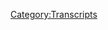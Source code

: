 {{Transcript
    | title         = [[734: October 9, 2022]]
    | caption       = [https://knowledgefight.libsyn.com/734-october-9-2022 Listen to this episode on Libsyn]
    | episodeNumber = [[734: October 9, 2022|734]]
    | length        = 01:28:38
}}

{{MessageBox
    | header     = Warning: Bot Generated Content
    | text       = This transcript was automatically generated by transcription software and likely contains many mistakes and misattributions. Please check the audio for definitive quotes, attribution, and context.
    | image      = N3yvass4myg91.webp
    | imagewidth = 50px
    | id         = warning
}}

{{TranscriptBlock
    | name      = Alex Jones
    | timestamp = 00:04
    | text      = Red Alert. Red alert. Red alert. Red alert. Red alert. Not not not not not not Knowledge Fight. Dan and Jordan. I am sweating. Knowledge fight dot com. It's time to pray. I have great respect for Knowledge Fight. Knowledge Fight. I'm sick of them posing as if they're the good guys saying we are the bad guys. Knowledge Fight. Dan and Jordan. Knowledge Fight. Need money. Andy in Kansas Andy in Andy Stop it Andy in Kan Andy in Kansas. Andy it's time to pray Andy in Kansas, you're on the air. Thanks for holding. Hello Alex I'm a first time caller I'm a huge fan. I love your work. Knowledge Fight. Knowledge Fight dot com. I love you.
}}

{{TranscriptBlock
    | name      = Dan
    | timestamp = 00:58
    | text      = Hey, everybody welcome back to Knowledge Fight. I'm Dan.
}}

{{TranscriptBlock
    | name      = Jordan
    | timestamp = 01:02
    | text      = I'm Jordan
}}

{{TranscriptBlock
    | name      = Dan
    | timestamp = 01:02
    | text      = We're a couple dudes like to sit around worship at the altar of Celine and talk a little bit about Alex Jones
}}

{{TranscriptBlock
    | name      = Jordan
    | timestamp = 01:07
    | text      = Oh, Indeed, we are Dan.
}}

{{TranscriptBlock
    | name      = Dan
    | timestamp = 01:10
    | text      = Jordan.
}}

{{TranscriptBlock
    | name      = Jordan
    | timestamp = 01:10
    | text      = Dan
}}

{{TranscriptBlock
    | name      = Dan
    | timestamp = 01:11
    | text      = JorDan.
}}

{{TranscriptBlock
    | name      = Jordan
    | timestamp = 01:11
    | text      = Quick question for you.
}}

{{TranscriptBlock
    | name      = Jordan
    | timestamp = 01:12
    | text      = What's up
}}

{{TranscriptBlock
    | name      = Jordan
    | timestamp = 01:13
    | text      = What's your bright spot today buddy?
}}

{{TranscriptBlock
    | name      = Dan
    | timestamp = 01:14
    | text      = My bright spot today Jordan is I took a little walk down to the mailbox to drop off some buttons that will be making their way all around this great world of ours. And I'm walking back walking back to my house. I see a corner store. Right I'm gonna go wander in there see if I can find a good snack.
}}

{{TranscriptBlock
    | name      = Jordan
    | timestamp = 01:32
    | text      = What where was it?
}}

{{TranscriptBlock
    | name      = Dan
    | timestamp = 01:34
    | text      = Hmm? On the corner.
}}

{{TranscriptBlock
    | name      = Jordan
    | timestamp = 01:34
    | text      = Oh okay
}}

{{TranscriptBlock
    | name      = Dan
    | timestamp = 01:35
    | text      = Right on the corner.
}}

{{TranscriptBlock
    | name      = Jordan
    | timestamp = 01:36
    | text      = Good news.
}}

{{TranscriptBlock
    | name      = Dan
    | timestamp = 01:36
    | text      = Very easy to find
}}

{{TranscriptBlock
    | name      = Jordan
    | timestamp = 01:38
    | text      = Excellent.
}}

{{TranscriptBlock
    | name      = Dan
    | timestamp = 01:38
    | text      = Fits its name
}}

{{TranscriptBlock
    | name      = Jordan
    | timestamp = 01:39
    | text      = important for a corner store.
}}

{{TranscriptBlock
    | name      = Dan
    | timestamp = 01:41
    | text      = Yes. So I go in looking for a snack. I love novelty. I love things that, I'm drawn to things that I haven't seen before of course, so I bought like this apple energy drink that I still haven't tried yet. But
}}

{{TranscriptBlock
    | name      = Jordan
    | timestamp = 01:55
    | text      = wise, does it fear, does it make you fear?
}}

{{TranscriptBlock
    | name      = Jordan
    | timestamp = 01:59
    | text      = What? I'm missing something
}}

{{TranscriptBlock
    | name      = Jordan
    | timestamp = 02:01
    | text      = it seems fearful.
}}

{{TranscriptBlock
    | name      = Dan
    | timestamp = 02:02
    | text      = Are you, I didn't know if there was a reference to something or if you're just asking me
}}

{{TranscriptBlock
    | name      = Jordan
    | timestamp = 02:06
    | text      = asking you if you're afraid of it
}}

{{TranscriptBlock
    | name      = Jordan
    | timestamp = 02:07
    | text      = I'm not afraid of it. Okay,
}}

{{TranscriptBlock
    | name      = Dan
    | timestamp = 02:08
    | text      = I'm just I maybe need a specific mood for it. Actually, I'm not feared I'm not I'm not scared. I'm worried that it's gonna suck a little bit. But I also got this is my bright spot these Arizona, Arnold Palmer half and half fruit snacks
}}

{{TranscriptBlock
    | name      = Jordan
    | timestamp = 02:27
    | text      = those wound up being your brightspot
}}

{{TranscriptBlock
    | name      = Dan
    | timestamp = 02:29
    | text      = Well, here I want you to try one I'll explain why it's my brightspot
}}

{{TranscriptBlock
    | name      = Jordan
    | timestamp = 02:33
    | text      = All right, I need to
}}

{{TranscriptBlock
    | name      = Dan
    | timestamp = 02:34
    | text      = so you, almost people don't listen to who, people who are just listening to this don't know but almost every time we do an episode, you have an Arnold Palmer half and half iced tea. Indeed I do. And so I saw these oh my god Jordan would probably be interested in this. And so I I looked at the packaging and I couldn't tell what the fuck it was. Because this is you know, an Arnold Palmer is half lemonade, half iced tea. And so I'm like, Are these supposed to be ice tea gummy bear or gummy fruit? And I couldn't tell and so I was staring at the front of the package. Yeah, that gives you no indication, no, whatsoever.
}}

{{TranscriptBlock
    | name      = Jordan
    | timestamp = 03:10
    | text      = I mean, other than you're like, oh, it's an Arnold Palmer. That means that there's ice tea. There's got to be ice tea,
}}

{{TranscriptBlock
    | name      = Dan
    | timestamp = 03:16
    | text      = but it should say iced tea fruit snack.
}}

{{TranscriptBlock
    | name      = Jordan
    | timestamp = 03:18
    | text      = It should be. It needs to. It needs to because it shouldn't be like, it's still vague.
}}

{{TranscriptBlock
    | name      = Dan
    | timestamp = 03:24
    | text      = I thought the idea was nuts. I thought it was nuts. That Arizona was making fruit snacks.
}}

{{TranscriptBlock
    | name      = Jordan
    | timestamp = 03:28
    | text      = Yeah, that's a good point.
}}

{{TranscriptBlock
    | name      = Dan
    | timestamp = 03:29
    | text      = So I think that they're fine but not great, but the brightspot is the confusion. Yes, that moment of staring at the package and being like, is this half iced tea half fruit flavored fruit snack?
}}

{{TranscriptBlock
    | name      = Jordan
    | timestamp = 03:43
    | text      = That is what you are getting novelty for. That's what you're about. You're about the mystery.
}}

{{TranscriptBlock
    | name      = Dan
    | timestamp = 03:48
    | text      = It's been a long time since I've stared at a package read everything on it and been like I know this has to be half iced tea but it can't be
}}

{{TranscriptBlock
    | name      = Jordan
    | timestamp = 04:01
    | text      = and yet, how can it be?
}}

{{TranscriptBlock
    | name      = Dan
    | timestamp = 04:04
    | text      = I'm baffled I impressed the, I'm impressed with the hustle,  respect the game of course. But the product itself isn't that great.
}}

{{TranscriptBlock
    | name      = Jordan
    | timestamp = 04:12
    | text      = Having tasted them. iced tea. It's in there.
}}

{{TranscriptBlock
    | name      = Dan
    | timestamp = 04:15
    | text      = It's not it's not like a strong iced tea.
}}

{{TranscriptBlock
    | name      = Jordan
    | timestamp = 04:18
    | text      = But you know it's there they went they went hard on the fruit as was wise.
}}

{{TranscriptBlock
    | name      = Dan
    | timestamp = 04:22
    | text      = I think some tea flavors are like, maybe underrated in some other settings. And I think you know, this done better could be better.
}}

{{TranscriptBlock
    | name      = Jordan
    | timestamp = 04:31
    | text      = I enjoyed them. I enjoyed the one that I ate. I'm surprised.
}}

{{TranscriptBlock
    | name      = Dan
    | timestamp = 04:35
    | text      = So what's your bright spot?
}}

{{TranscriptBlock
    | name      = Jordan
    | timestamp = 04:36
    | text      = Oh, my bright spot. Dan. You know, I haven't talked too much about the old baseball this summer because the Cubs are, I'm actively trying to avoid them. The ownership in Chicago, etc. Oh, no. Oh, you know the whole thing here about it. Um, so, but this has been you know how last year I was like, oh Shohei Otani put together the greatest season of Baseball ever put together? I heard he got better this year. What he got better?
}}

{{TranscriptBlock
    | name      = Dan
    | timestamp = 05:03
    | text      = Well, I mean, he's coming into his own. Exactly.  He's a baby
}}

{{TranscriptBlock
    | name      = Jordan
    | timestamp = 05:07
    | text      = Exactly. He got better this year. I'm scared of what he's going to do next year. I think he's going to kill a man with his greatness. Oh, he'll just begin to glow. I mean, his hair is gonna go out. Yeah, obviously that's what's gonna happen. That means that freeze is  right around the corner
}}

{{TranscriptBlock
    | name      = Dan
    | timestamp = 05:24
    | text      = What if we end up in a situation where it's just he's the whole team, right?
}}

{{TranscriptBlock
    | name      = Jordan
    | timestamp = 05:30
    | text      = Could be, I do, throws a pitch and then runs the field. I genuinely believe that the ultimate baseball challenge now is cloning Shohei Otani eight more times, and having him eight nine hims play against the best that the rest of the world has to offer. At every position.
}}

{{TranscriptBlock
    | name      = Dan
    | timestamp = 05:47
    | text      = You could have a one person baseball team because one side just has to hit Yep. So there you go. Yep. And then the other side. Well, I guess you need a catcher. But if you're a good enough pitcher, you don't need that outfield. Oh, no, no, no need people on the base.
}}

{{TranscriptBlock
    | name      = Jordan
    | timestamp = 06:00
    | text      = So that's the legend of satchel page he used to while he was pitching in, in the leagues, you know, he used to be like, Hey, I got the next three. And he'd send the entire outfield and the team behind him off the field and then he would pitch by himself. I did not know that. And he would strike them out three in a row, buddy. Wow. Yeah, what what? You've got to really be confident. Single to home run. Real, real dumb. Because you're gonna because even if it's like a bunt, you're gonna have to go run for it. And then you have to tag him. So it's gonna be a home run. Yeah, you got to strike about Yeah, that's brutal.
}}

{{TranscriptBlock
    | name      = Dan
    | timestamp = 06:37
    | text      = That's an interesting question. Okay. So if someone bunted. Yeah, and you run to get it, and you're chasing them, you have to chase them. But do you have to chase them by the path of the bases?
}}

{{TranscriptBlock
    | name      = Jordan
    | timestamp = 06:47
    | text      = No, you do not have to be in the base, Yes, you can cut across,
}}

{{TranscriptBlock
    | name      = Dan
    | timestamp = 06:50
    | text      = there's a chance that's not a homerun,
}}

{{TranscriptBlock
    | name      = Jordan
    | timestamp = 06:51
    | text      = that it's possible. It's possible. But you know, the pitchers aren't notorious for being the best at chasing people down. And tagging them
}}

{{TranscriptBlock
    | name      = Dan
    | timestamp = 06:58
    | text      = that's true. Yeah, I do. Imagine a fun scenario where you know, because like when there's like, someone has the ball and they're trying to tag someone run back to the base. Yes, yeah. In a pickle. Yes. I imagine that. But like the runner would be able to go all the way back to first.
}}

{{TranscriptBlock
    | name      = Jordan
    | timestamp = 07:16
    | text      = Yeah, that would be one way to do it. I imagine. I think I would prefer if this was more modern day. And it was a bad pitcher that everybody knew was bad and he somehow
}}

{{TranscriptBlock
    | name      = Dan
    | timestamp = 07:27
    | text      = Scott Spiezio
}}

{{TranscriptBlock
    | name      = Jordan
    | timestamp = 07:28
    | text      = somehow convinced the outfield and infield to get off the field. Like a five ERA. He's like, Hey, listen, guys. I got this one.
}}

{{TranscriptBlock
    | name      = Dan
    | timestamp = 07:38
    | text      = It'd be awesome. Oh, that'd be great. And then I'm the batter. Yeah, I hit a home run. crab walk around the bases.
}}

{{TranscriptBlock
    | name      = Jordan
    | timestamp = 07:45
    | text      = There's no way to stop you.
}}

{{TranscriptBlock
    | name      = Dan
    | timestamp = 07:47
    | text      = So Jordan, today we have an episode to go over. Excellent. We're gonna be talking about October 9 2022. That would be a Sunday episode. Some shit goes down. And there's some angles on this stuff that I want to talk about
}}

{{TranscriptBlock
    | name      = Jordan
    | timestamp = 08:03
    | text      = Is the entire thing just him playing music and kind of mugging to the camera.
}}

{{TranscriptBlock
    | name      = Dan
    | timestamp = 08:08
    | text      = I wish, man. The you know what, that to me was a bit refreshing in some ways, it was, because it does harken back to like, 2008 times. Yeah, when he'd just like rock out to songs. There was more of a freedom. And so you know, I I've been thinking about this a little bit. One of the things that I hate about Alex's present day stuff is he is such like, a he chases attention so much. Yeah. Like, I think social media fucked him up. Yeah, I think that like,
}}

{{TranscriptBlock
    | name      = Jordan
    | timestamp = 08:40
    | text      = I mean, that's not, that's not unusual. I think social media fucked all of us up. Honestly,
}}

{{TranscriptBlock
    | name      = Dan
    | timestamp = 08:45
    | text      = that's true. But he's he's also got like an attention model that or a business model? That's so based around totally capturing attention. Absolutely. I just I feel like it wouldn't have, he wouldn't behave the same way in previous eras of his career, like his information would be just as bad but he wouldn't be so annoyingly chasing down like X, Y or Z meme that he wants to try and like seem like just try and get a little bit of attention. Yeah, it's just it's, I hate to say that it's beneath him because it's not.
}}

{{TranscriptBlock
    | name      = Jordan
    | timestamp = 09:18
    | text      = No, here's what I'll say. Here's what I'll say. Part of the reason that he can get away with saying that or he could get away with saying he was above the left right paradigm was not necessarily his political beliefs. It was also the complete lack of care that he gave toward like all of a sudden he just made a listen. Turn this track up, you know, like, yeah, you're above the left right paradigm. You're just having a good time singing along to a song right now. Right.
}}

{{TranscriptBlock
    | name      = Dan
    | timestamp = 09:41
    | text      = And the guests that he would have kind of gave that appearance too because they weren't like meme people, totally, and Carpe Donktum, it'd be like boring ass people like G Edward Griffin. Yep. Or like Jim Tucker. Like these boring ass old dudes.
}}

{{TranscriptBlock
    | name      = Jordan
    | timestamp = 09:56
    | text      = He gave the feeling if you're at a negotiating table with Alex about whether or not to listen to his show, back then he would have been able to walk away from the table. You know, he would have been like, Fuck you don't listen to my show, but now he's kind of got that like, okay, you don't like it now but how about this? Oh, try this
}}

{{TranscriptBlock
    | name      = Dan
    | timestamp = 10:13
    | text      = Have I introduced you to my friend Laura Loomer.
}}

{{TranscriptBlock
    | name      = Jordan
    | timestamp = 10:15
    | text      = Totally Yes. Yeah. All right, gotta be able to walk away from the table.
}}

{{TranscriptBlock
    | name      = Dan
    | timestamp = 10:20
    | text      = A little sad. Yep. Anyway, we'll get down to business on today's episode. But first, Jordan, let's say hello to some new wonks. Oh, that's a great idea. So first, I joined to help Dan cover the cost of mailing pins and to tell Jordan he does a great job too thank you so much. You're now a policy wonk.
}}

{{TranscriptBlock
    | name      = Alex Jones
    | timestamp = 10:33
    | text      = I'm a policy wonk.
}}

{{TranscriptBlock
    | name      = Jordan
    | timestamp = 10:34
    | text      = Thank you very much
}}

{{TranscriptBlock
    | name      = Dan
    | timestamp = 10:34
    | text      = Pins buttons badges so many words, you're going for it, next DJ nose blow. Thank you so much you are now a policy wonk.
}}

{{TranscriptBlock
    | name      = Alex Jones
    | timestamp = 10:34
    | text      = I'm a policy wonk.
}}

{{TranscriptBlock
    | name      = Dan
    | timestamp = 10:37
    | text      = Thank you very much, fewer words.
}}

{{TranscriptBlock
    | name      = Dan
    | timestamp = 10:37
    | text      = That might be a cocaine thing that well, next, Gary Poupon, thank you so much you are now a policy wonk
}}

{{TranscriptBlock
    | name      = Alex Jones
    | timestamp = 10:41
    | text      = I'm a policy wonk.
}}

{{TranscriptBlock
    | name      = Jordan
    | timestamp = 10:42
    | text      = Thank you very much.
}}

{{TranscriptBlock
    | name      = Dan
    | timestamp = 10:44
    | text      = My grandpa pretended that he came up with the Grey Poupon joke,
}}

{{TranscriptBlock
    | name      = Jordan
    | timestamp = 10:55
    | text      = he was one of those guys who just kind of made a weird lieout of no, just like, oh,
}}

{{TranscriptBlock
    | name      = Dan
    | timestamp = 11:00
    | text      = it took a while for me to realize nah.
}}

{{TranscriptBlock
    | name      = Jordan
    | timestamp = 11:03
    | text      = That's hard to believe.
}}

{{TranscriptBlock
    | name      = Dan
    | timestamp = 11:05
    | text      = Next, me from the future. How'd that trial go? Thank you so much. You're now a policy wonk.
}}

{{TranscriptBlock
    | name      = Alex Jones
    | timestamp = 11:09
    | text      = I'm a policy wonk.
}}

{{TranscriptBlock
    | name      = Jordan
    | timestamp = 11:10
    | text      = Thank you very much.
}}

{{TranscriptBlock
    | name      = Dan
    | timestamp = 11:12
    | text      = Andhey, Brian, demons. Thank you so much for now policy wonk.
}}

{{TranscriptBlock
    | name      = Alex Jones
    | timestamp = 11:15
    | text      = I'm a policy wonk.
}}

{{TranscriptBlock
    | name      = Jordan
    | timestamp = 11:16
    | text      = Thank you very much.
}}

{{TranscriptBlock
    | name      = Dan
    | timestamp = 11:17
    | text      = Got a couple technocrats in the mix. Jordan. So first, Dan's irrepressible guttural internal screams of bullshit while Alex was on the witness stand. Thank you very much. You're now a technocrat. Clearly they were repressible, though. Well, man, we didn't test them to the extreme because we did leave the courtroom the second day.
}}

{{TranscriptBlock
    | name      = Jordan
    | timestamp = 11:35
    | text      = Well, the problem is, I think we would need to get in a laboratory setting to do that where we can remove the you know,
}}

{{TranscriptBlock
    | name      = Dan
    | timestamp = 11:41
    | text      = the confounding variables. Like the Texas heat.
}}

{{TranscriptBlock
    | name      = Jordan
    | timestamp = 11:44
    | text      = Yeah. Totally. All of the things that could have gone wrong. Yes.
}}

{{TranscriptBlock
    | name      = Dan
    | timestamp = 11:47
    | text      = And I'm not a bot, I'm an asshole. Thank you so much. You're now a technocrat.
}}

{{TranscriptBlock
    | name      = Alex Jones
    | timestamp = 11:51
    | text      = I'm a policy wonk. 4 stars, go home to your mother and tell her you're brilliant. Someone. Someone. Sodomite sent me a bucket of poop. Daddy shark. Jar Jar Binks has a Caribbean black accent. He's a loser. Little little titty baby. I don't want to hate black people. I renounce Jesus Christ.
}}

{{TranscriptBlock
    | name      = Dan
    | timestamp = 12:11
    | text      = Thank you so much. Yes. Thank you. Now, Jordan, Sunday episode. Sunday is for Sunday is the fun day.
}}

{{TranscriptBlock
    | name      = Jordan
    | timestamp = 12:19
    | text      = Sure, you know, soft launch day?
}}

{{TranscriptBlock
    | name      = Dan
    | timestamp = 12:21
    | text      = Well, that is definitely a way that Alex has used some of this in the past. And to like, try and feel some stuff out, you know, whether it's sort of giving a dress rehearsal to narrative,
}}

{{TranscriptBlock
    | name      = Jordan
    | timestamp = 12:34
    | text      = almost a focus group also, you know, like
}}

{{TranscriptBlock
    | name      = Dan
    | timestamp = 12:37
    | text      = But it's a focus group of one.
}}

{{TranscriptBlock
    | name      = Jordan
    | timestamp = 12:38
    | text      = Yeah, well, that's a good point
}}

{{TranscriptBlock
    | name      = Dan
    | timestamp = 12:40
    | text      = How does this feel coming out of my mouth.
}}

{{TranscriptBlock
    | name      = Jordan
    | timestamp = 12:41
    | text      = That's a good point.
}}

{{TranscriptBlock
    | name      = Dan
    | timestamp = 12:43
    | text      = Am I ashamed to have said this?
}}

{{TranscriptBlock
    | name      = Jordan
    | timestamp = 12:46
    | text      = How much am I ashamed?
}}

{{TranscriptBlock
    | name      = Dan
    | timestamp = 12:47
    | text      = Does this feel profitable?
}}

{{TranscriptBlock
    | name      = Jordan
    | timestamp = 12:49
    | text      = What is the threshold?
}}

{{TranscriptBlock
    | name      = Dan
    | timestamp = 12:50
    | text      = So we got Alex teasing some information that he has based on deep Intel? Okay.
}}

{{TranscriptBlock
    | name      = Alex Jones
    | timestamp = 12:56
    | text      = I talked to a lot of people, Friday, Saturday, and then today in different levels of government and corporations, and I called them to ask them what Intel they had on the economy. And they all gave me similar answers.
}}

{{TranscriptBlock
    | name      = Jordan
    | timestamp = 13:14
    | text      = Bad
}}

{{TranscriptBlock
    | name      = Alex Jones
    | timestamp = 13:15
    | text      = and I do have some big breaking news that I'm gonna be laying out here today. But but here's just one of the pieces. Well, I'm gonna get to it later,this stuff. What? And I don't want to announce these major layoffs that are about to happen across the US in the next two weeks to scare people but but I am doing it so you know that our sources are real. What? But massive layoffs at some of the biggest corporations here in the United States.
}}

{{TranscriptBlock
    | name      = Dan
    | timestamp = 13:49
    | text      = What a way to find out your fired.
}}

{{TranscriptBlock
    | name      = Jordan
    | timestamp = 13:51
    | text      = Yeah. That'd be interesting. You're just you're just working at Goldman Sachs. You got your computer up, listen to the little AJ and then you go oh, no,
}}

{{TranscriptBlock
    | name      = Dan
    | timestamp = 14:01
    | text      = it'd be great if your boss like called you into their office and they're
}}

{{TranscriptBlock
    | name      = Jordan
    | timestamp = 14:05
    | text      = Hey, listen to this report. You know, just listen to this. Keep an eye out.
}}

{{TranscriptBlock
    | name      = Dan
    | timestamp = 14:09
    | text      = See if you can get the underlying message.
}}

{{TranscriptBlock
    | name      = Jordan
    | timestamp = 14:12
    | text      = Here's why. Here's what I want you to know, that he's gonna be proven right, to you at least
}}

{{TranscriptBlock
    | name      = Dan
    | timestamp = 14:18
    | text      = Sample size of one. Yeah, so Alex has this deep intel that there's massive layoffs coming at unspecified companies later this year. And I gotta say, it's gonna be a bloodbath. Oh, no.
}}

{{TranscriptBlock
    | name      = Alex Jones
    | timestamp = 14:31
    | text      = And I'll get to that next hour. Because even though it's important to break this stuff, it feels dirty to let people know what's about to happen in their companies even though I'm not these companies, even though I'm not the one doing it. But a man's got to do what a man's got to do. And I will do what I got to do. What, but it's it's big, and it's bad. Now, the layoffs start in two weeks. They're gonna get really bad right after the midterm so as a as a Christmas present in late November to kill the Christmas shopping season, they're going to have just a bloodbath of the stock market. That's what the currently is the plan.
}}

{{TranscriptBlock
    | name      = Dan
    | timestamp = 15:12
    | text      = Oh, so probably won't happen and then you'll say the plan changed. Yeah, they change the plan. Okay. Just so we're clear, this is strategic flexibility or something
}}

{{TranscriptBlock
    | name      = Jordan
    | timestamp = 15:20
    | text      = Absolutely. They've got multiple plans that they could audible to at any given point in time.
}}

{{TranscriptBlock
    | name      = Dan
    | timestamp = 15:25
    | text      = The layoffs start in two weeks, sounds like an internal issue for Alex.
}}

{{TranscriptBlock
    | name      = Jordan
    | timestamp = 15:29
    | text      = Does feel that he is giving his employees two week notice. Yeah, that is very nice of you. It's not often your employer gives you two weeks notice.
}}

{{TranscriptBlock
    | name      = Dan
    | timestamp = 15:37
    | text      = Yeah, if I was sitting behind the board, I'd be like, Oh,
}}

{{TranscriptBlock
    | name      = Jordan
    | timestamp = 15:42
    | text      = holding the boom mic, going aww this isn't gonna be a good day
}}

{{TranscriptBlock
    | name      = Dan
    | timestamp = 15:45
    | text      = Alex is, out of nowhere, spinning a bizarre, vague conspiracy about jobs disappearing in two weeks. I might see some writing on the wall.
}}

{{TranscriptBlock
    | name      = Jordan
    | timestamp = 15:56
    | text      = I don't know. I don't know. We'll see. In six months, I might be replaced with a little button pusher the, would be like, Jordan's angry, ahh!.
}}

{{TranscriptBlock
    | name      = Dan
    | timestamp = 16:04
    | text      = No one would be able to tell if that hadn't happened already.
}}

{{TranscriptBlock
    | name      = Jordan
    | timestamp = 16:06
    | text      = It would be hard. It would be hard.
}}

{{TranscriptBlock
    | name      = Dan
    | timestamp = 16:09
    | text      = You're just AI
}}

{{TranscriptBlock
    | name      = Jordan
    | timestamp = 16:11
    | text      = That's that's, I'm the only true AI test. I have the, I'm the first AI to really piss off Turing.
}}

{{TranscriptBlock
    | name      = Dan
    | timestamp = 16:17
    | text      = People don't really understand how much of a homebody I am. I've actually invented
}}

{{TranscriptBlock
    | name      = Jordan
    | timestamp = 16:21
    | text      = You built me? Oh, I've finally found out you're my Creator. god damn
}}

{{TranscriptBlock
    | name      = Dan
    | timestamp = 16:27
    | text      = and I can destroy you.
}}

{{TranscriptBlock
    | name      = Jordan
    | timestamp = 16:28
    | text      = I'm getting Westworlded  as we speak.
}}

{{TranscriptBlock
    | name      = Dan
    | timestamp = 16:30
    | text      = So Alex gets into sitting around talking about his inspirations a little bit. And boy, this list is a bunch of losers.
}}

{{TranscriptBlock
    | name      = Alex Jones
    | timestamp = 16:38
    | text      = I've been doing the Sunday live broadcast now for 15 years, four to 6pm and doing the regular syndicated weekday show 11am to 3pm for 24 years, been on air 28 years and boy has what all the old timers told me was coming when I was a little kid. When I was in high school in college, everything they told me turned out to be true. Everything my grandfathers told me, everything my father told me, everything my father's uncle told me, everything my uncle told me, everything that Barry Goldwater said, everything Ron Paul said, everything that Joseph McCarthy said, everything that Robert Welch said, everything G. Everet Griffin said, everything that Ted Gunderson said, everything that Aaron Russo, said everything that Charlotte Iserbyt said, everything that Phyllis Schlafly said. Everything theysaid came true.
}}

{{TranscriptBlock
    | name      = Dan
    | timestamp = 17:45
    | text      = Nope.
}}

{{TranscriptBlock
    | name      = Jordan
    | timestamp = 17:46
    | text      = Yeah. Yeah. I mean, that's a list of people who bear little difference from dumpsters. Yeah.
}}

{{TranscriptBlock
    | name      = Dan
    | timestamp = 17:56
    | text      = Yeah. I mean, just one example on there that's fun is Aaron Russo. Yeah, like everything he said came true. All right. Well, the person that he said was a member of the Rockefeller family was a guy who was pretending to be related to them, just happened to have the same last name, right. So a lot of that I mean, didn't come true. And he was either a participant in a fraud or he was conned by this guy himself.
}}

{{TranscriptBlock
    | name      = Jordan
    | timestamp = 18:20
    | text      = That's a good point. Most of those people have been in part or completely convicted of fraud. Hmm. You can't, everything you say can come true if you've got a fraud conviction.
}}

{{TranscriptBlock
    | name      = Dan
    | timestamp = 18:33
    | text      = Ted Gunderson deeply involved in the Satanic Panic of the 80s.
}}

{{TranscriptBlock
    | name      = Jordan
    | timestamp = 18:37
    | text      = Yeah, absolutely. Garbage people.
}}

{{TranscriptBlock
    | name      = Dan
    | timestamp = 18:40
    | text      = Oh, John Birch Society, cold war dead Enders
}}

{{TranscriptBlock
    | name      = Jordan
    | timestamp = 18:44
    | text      = really gonna go out on a limb and say this McCarthy character who? Not a good guy? No, not a good guy. Wow. There's a lot of disagreement
}}

{{TranscriptBlock
    | name      = Dan
    | timestamp = 18:51
    | text      = Look, man, the media will tell you that he's not a good guy. Yeah. They're taken him out of context. Yeah, that's fair. So anyway, because of all these people, like influencing Alex, when he was younger, he knew all this was coming.
}}

{{TranscriptBlock
    | name      = Alex Jones
    | timestamp = 19:05
    | text      = They even got it down to the timeframe and what years it would happen. You know why? Because they had worked at the highest levels of corporations and government. And they had people try to bring them into it to be part of it. Including some people in my family who were patriots and said no. And they took the big, powerful, high paying jobs they had and they went back to being farmers and auto mechanics and running convenience stores. Rather than be part of the evil. And they had their souls and have their souls. When I learned about this as a child, and then learned it was true as I grew up and saw it happening in the world. It was very adventurous, it was exciting to be battling with a world order. You can see them trying to launch their programs. You can see the embryonic levels of what they built, but now we're facing the full grown New World Order. It's not in It's not in beta anymore. It's in full blown attack mode. So we're not going to have to wait for it anymore. Everybody's going to have to either find God or find the devil. Because you're going to find one or the other because that's what's going on here.
}}

{{TranscriptBlock
    | name      = Dan
    | timestamp = 20:17
    | text      = You got to find somebody,
}}

{{TranscriptBlock
    | name      = Jordan
    | timestamp = 20:18
    | text      = Man I don't want to find one or the other.
}}

{{TranscriptBlock
    | name      = Dan
    | timestamp = 20:20
    | text      = No, no, I, I'm gonna sit this one out.
}}

{{TranscriptBlock
    | name      = Jordan
    | timestamp = 20:23
    | text      = Yeah, it seems like their gig, man. I don't have anything to do with this. Yeah, I didn't start anything.
}}

{{TranscriptBlock
    | name      = Dan
    | timestamp = 20:30
    | text      = So I think that's a really revealing clip. And I fully believe Alex's telling of his younger years. Yeah. When he was a kid and his weirdo John Birch Society family members told him that they were involved in fighting a giant worldwide communist conspiracy that was being led by the devil. I thought that was pretty exciting for him. Your imagination and ability to immerse yourself in fantasies is very strong as a child, and it can be really fun to create elaborate games to try and escape the simplicity or boringness, or shortcomings of your real life. Every kid has played superhero at some point, right? Like I even had a cape when I was a kid. That's how that's how escapist I was. Yeah.
}}

{{TranscriptBlock
    | name      = Jordan
    | timestamp = 21:07
    | text      = Now Now I'm imagining a John Birch Society Bill Watterson.
}}

{{TranscriptBlock
    | name      = Dan
    | timestamp = 21:11
    | text      = I'm not. So that, the issue here is that Alex is still doing this. He's a 48 year old man and he's never really gotten past that point of experiencing life like a child casting himself as the crusading hero saving the world from evil. When you realize that Alex was just a kid roleplaying, fighting evil globalists, and now he's an adult role playing fighting evil globalist, it's pretty easy to see that he's basically still that same child. Let me put this in this way. Replace the evil globalists with pirates. And this dynamic becomes a little clearer about what Alex's maturity level is
}}

{{TranscriptBlock
    | name      = Jordan
    | timestamp = 21:49
    | text      = something very similar to that. Yeah. Yeah. I mean, it is it is. What Uh, okay, so John Birch Society, Calvin. Oh, no.
}}

{{TranscriptBlock
    | name      = Dan
    | timestamp = 22:01
    | text      = All right, give it to me. Give me the elevator.
}}

{{TranscriptBlock
    | name      = Jordan
    | timestamp = 22:04
    | text      = Okay, so remember, like Calvin Ball should be called Schlafly ball. All right, all right. And you hit women in the stomach with the ball. But you can only, you can't hit the same woman twice. That's the only rule of Schlafly ball. Okay, you can Oh my god. And then John Birch Society is bad.
}}

{{TranscriptBlock
    | name      = Dan
    | timestamp = 22:26
    | text      = Dad thinks that everybody's out to get him.
}}

{{TranscriptBlock
    | name      = Jordan
    | timestamp = 22:29
    | text      = Yeah, but he still rides his bike a lot. That one is still fine.
}}

{{TranscriptBlock
    | name      = Dan
    | timestamp = 22:32
    | text      = And Hobbes is super into the free market
}}

{{TranscriptBlock
    | name      = Jordan
    | timestamp = 22:36
    | text      = is what would it be? Hobbes is the, I suppose physical manifestation of Hitler.
}}

{{TranscriptBlock
    | name      = Dan
    | timestamp = 22:42
    | text      = Okay. Yeah. Or like, won't stop talking about the Second Amendment and nullification of state laws.
}}

{{TranscriptBlock
    | name      = Jordan
    | timestamp = 22:51
    | text      = I built the Transmogrifier. Oh, did you ,with my tax dollars, please? Yeah. Dammit.
}}

{{TranscriptBlock
    | name      = Dan
    | timestamp = 22:56
    | text      = Hobbs doesn't doesn't want the wagon to be on any roads. Anyway, yes. There's some good news. Yeah, a lot of bad news so far. But there's some good news.
}}

{{TranscriptBlock
    | name      = Alex Jones
    | timestamp = 23:06
    | text      = Let me tell you what's coming up now. Because the backdrop of that terrible news and the terrible military news and the war news is some really good news. I've got three stacks that I want to cover with the good news. And they're all really splendid. And it shows that people are waking up and takeing action. And it shows Newtonian physics is again being proven accurate for every action, there's an opposite and equal reaction, or opposite and equal reaction. So let me start getting into the good news first. Pay Pal came out on Friday in their terms of service officially. And said if we don't like what you say or what you believe we will fine you $2,500 per infraction. There was a gigantic backlash and they revoked it and said, We're sorry. We're not going to do it. You mean for now? They've gotten away with so much for so long. I told you next is debanking. Next is a universal basic income and the social credit score and total control, when they snap their fingers and say jump. You say yes sir master how high.
}}

{{TranscriptBlock
    | name      = Dan
    | timestamp = 24:10
    | text      = So there was a bit of a misunderstanding about Pay Pal that's now being misreported by Alex to claim a non existent victory.. Here's the condensed version of what's going on here. Pay Pal has certain rules about what their service cannot be used for. For instance, you can't use it to pay assassins or sell drugs. In a version of their acceptable use policy they included on their list of prohibited uses things that quote are fraudulent, promote misinformation or are harmful. This language was subsequently removed from the policy statement, which I guess Alex is taking credit for. great. They never were going to find you $2,500 for spreading misinformation. This is a misreporting of their policy that relates to PayPal's ability to charge you $2,500 If you're sued for doing any of the prohibited activities, when using their service. right, This is essentially a flat rate per violation that they assess to protect themselves and recoup expenses that may come from you using PayPal to do things that they explicitly say you can't. Sure, sure. Anyway, the story is more useful to Alex the way he tells it. But ironically, that's Alex spreading misinformation, which luckily won't get him fined by PayPal and wouldn't have before either, because this is a full of shit narrative.
}}

{{TranscriptBlock
    | name      = Jordan
    | timestamp = 25:20
    | text      = So what why did I hear so much about it? Or like, Why did I see so much about it? Did everybody freak out about it?
}}

{{TranscriptBlock
    | name      = Dan
    | timestamp = 25:27
    | text      = Yeah, there was some there was some back. There's considerable backlash. Right, on, folks. And, you know, I think it probably does come down to the fact that PayPal did remove that language from their Acceptable Use Agreement. I think that that probably facilitated a larger news cycle. Right. Right. Because then it kind of implies that they were guilty about Sure. Sure. Sure. Sure. And I don't know. I mean, I said it was a mistake that that was in there, which I'm not sure I fully buy but either way. The reality of it is, you know, you there is no fine that was going to be assessed for spreading disinformation. Yeah. And look, I mean, it even within the language that was removed, like, the you can't use it for things that are fraudulent, right, that's still true.
}}

{{TranscriptBlock
    | name      = Jordan
    | timestamp = 26:17
    | text      = Oh, okay. Well, that's good. Right. Yeah.
}}

{{TranscriptBlock
    | name      = Dan
    | timestamp = 26:20
    | text      = I mean, how could you use PayPal to do frauds? Yeah, that would be bad by their terms of service,
}}

{{TranscriptBlock
    | name      = Jordan
    | timestamp = 26:26
    | text      = they wouldn't be happy about that. Because then people would be like, Oh, you can use Pay Pal for fraud, and then the government would be like, you shouldn't be able to use Pay Pal for fraud.
}}

{{TranscriptBlock
    | name      = Dan
    | timestamp = 26:33
    | text      = I would guess if I had to assume, that language was something that they wanted to be in there. But before they published it before, you get to tweak it a little bit because promote misinformation and are harmful are too vague.
}}

{{TranscriptBlock
    | name      = Jordan
    | timestamp = 26:49
    | text      = That's kind of what I feel like was going on is that they were like, well promote misinformation. Eventually, that comes down to who thinks what's misinformation, and maybe we shouldn't, Yeah, it's real messy to get involved.
}}

{{TranscriptBlock
    | name      = Dan
    | timestamp = 27:01
    | text      = But at the same time, you wouldn't want to be in a situation where you couldn't kick someone off who was you know, running misinformation empire, was hurting people, didn't want to be associated with
}}

{{TranscriptBlock
    | name      = Jordan
    | timestamp = 27:12
    | text      = absolutely, no shirt, no shoes, no lies, no service.
}}

{{TranscriptBlock
    | name      = Dan
    | timestamp = 27:15
    | text      = So yeah, I would assume that the accident was that they just put that out without like, realizing or finishing the job of fleshing out what those things mean. Sure, sure. But either way, Alex's story is full of shit. Yeah, that sounds right. Anyway, time to time to find your will find your spirit.
}}

{{TranscriptBlock
    | name      = Jordan
    | timestamp = 27:32
    | text      = Where is it?
}}

{{TranscriptBlock
    | name      = Dan
    | timestamp = 27:33
    | text      = I don't know.
}}

{{TranscriptBlock
    | name      = Alex Jones
    | timestamp = 27:33
    | text      = Okay, once we find our soul, once we find our will, once we find our spine. Once we find our huevos. Once we find our ovaries if you're a woman, once you find your brain, once you find your will, your survival instinct. This will all turn around real fast. But none of that goes much further. That's why I'm like the edge of a cliff here. We're all being pushed over to like folks, we can turn around. We don't have to do this. And they're behind us trying to scare us to run off the edge of a cliff. All we got to do, say no. And come back for air. It's like, they've hypnotized us, and we're at the bottom of the pool 10 feet under, they're just they've hypnotized us. And we think we can't swim to the surface. Well, when we pass out, we're going to drown. We got time to swim back to the surface. But we just got to decide to come out of the trance and go, Hey, this is a bad idea. I'm gonna swim 10 feet to the surface. Just it's so easy, but you got to do it. It's that easy. But you got to decide. These people are out to get you, people like Well, that's scary couldn't we have predators and really evil people in command. That's one basic criminology and you study and it's very interesting. Most victims of crime, couldn't believe it was happening to them and didn't fight back or didn't even run and complied. And corporations teach people comply with crime, comply with robbers. And of course, that just makes it worse and worse and worse. When you don't comply with criminals. They're a scarce commodity, and they live in fear. When we comply. We die.
}}

{{TranscriptBlock
    | name      = Dan
    | timestamp = 28:58
    | text      = It sure sounds like Alex is saying that if you're the victim of a crime, it's because you didn't fight back enough. Yeah, he is saying that because that's what he believes. Yeah, that's why he thinks society would be perfect and polite if everyone was carrying a gun at all times, because to him you can't be a victim if you're armed, which is also bullshit, right? This is a disgusting mentality that Alex is espousing, masquerading as a message of empowerment. Also to touch on that point that he makes about corporations teaching you to comply with criminals like robbers, that's really important and good advice. I've worked at a couple of gas stations in my life and I was even robbed at gunpoint once at one of them. If you work in a setting like this, you will have your bosses tell you that if someone wants to rob you, go along with everything they're saying, unless they want you to leave the store, then it becomes a completely different crime and if you're looking at being kidnapped, you shouldn't comply. We never go to a second location, but in the overwhelming majority of cases the person robbing you doesn't want to hurt you. They just want money which is replaceable and the store is likely insured anyway. There's literally no point in fighting back and risking escalation to situation into one way where people get hurt or even killed. Yeah, the same is true in a lot of stores. Like for instance, I worked at an Office Depot. And they very clearly told us that if the alarm goes off that someone left without paying for something, don't chase them, just let them go, why, There are cameras up. And again, the stolen item is just a stolen item, you don't have to risk your well being over it. In reality, there's an issue here where your employer doesn't want to get sued by your family if you're killed on the job and taking a hit of whatever the robber gets away with from the tail is small potatoes. Yeah, but whatever the motivation, it's very weird that these bosses and corporations seem to care a lot more about your well being than Alex
}}

{{TranscriptBlock
    | name      = Jordan
    | timestamp = 30:37
    | text      = is. Well, I mean, it's weird to me that people were like, instinctively want to fight back. You know, they want to, shooting people that like the people not It's not I don't
}}

{{TranscriptBlock
    | name      = Dan
    | timestamp = 30:47
    | text      = I don't know if they do. Alex does. Thinking about the situation.
}}

{{TranscriptBlock
    | name      = Jordan
    | timestamp = 30:51
    | text      = No, I mean, though, I mean, the people in like the big news stories, who do the thing where they're like heroes saves the, and every time I'm like, all of that, compared to your life is absolute garbage. You risked your life and you ended somebody else's for nothing. You know, like, that kind of makes me feel crazy. That's somebody else's bullshit too, that's not even your garbage?
}}

{{TranscriptBlock
    | name      = Dan
    | timestamp = 31:14
    | text      = Well, yeah. In terms of like a robber, particularly, it's wild. I think I think there is a difference. And I don't want to unpack this fully. But there is a difference if there is a threat to other people. Oh, for sure. Like if someone's shooting people there. Yeah, that whole thing. I don't trust the average person to negotiate a hostage situation.
}}

{{TranscriptBlock
    | name      = Jordan
    | timestamp = 31:35
    | text      = I'm a great negotiator. I would never, I would never intervene. I would just talk my way out of that.
}}

{{TranscriptBlock
    | name      = Dan
    | timestamp = 31:39
    | text      = I don't I didn't program you for that.
}}

{{TranscriptBlock
    | name      = Jordan
    | timestamp = 31:43
    | text      = But you programmed me to think I could? What a weird programmer.
}}

{{TranscriptBlock
    | name      = Dan
    | timestamp = 31:48
    | text      = Yeah, I just I think I think that this is dumb, irresponsible and offensive to people who are the survivors of crimes. Yeah, absolutely. Anyway, Alex gets to talking about Trump. Now we know that Alex likes Trump, but also he doesn't like him. But he likes him. But also, there's some problem.
}}

{{TranscriptBlock
    | name      = Jordan
    | timestamp = 32:04
    | text      = It has been reported in the news that he has gotten off the Trump train at least six times in the past eight years, eight months, something like that. Yeah.
}}

{{TranscriptBlock
    | name      = Dan
    | timestamp = 32:12
    | text      = Alex has an interesting comparison to make about Trump.
}}

{{TranscriptBlock
    | name      = Alex Jones
    | timestamp = 32:15
    | text      = I'm not doing a popularity contest with Trump and DeSantis. I love Trump, I know he's for real, the enemy absolutely hates his guts. He did so many great things that in the balance are incredible. But you add the vaccine poison to it, it outweighs at all. I still love the fact is getting good Republicans elected. Love the fact he's battlingthe globalist. It's great. But it's like you don't you love your dad, but you wish he didn't rob banks or, you know, you know, you love your cousin but you wish you know that he wasn't an arsonist. He just can't help it. He burned stuff down sometimes
}}

{{TranscriptBlock
    | name      = Jordan
    | timestamp = 32:48
    | text      = then don't make him president
}}

{{TranscriptBlock
    | name      = Alex Jones
    | timestamp = 32:50
    | text      = you want. I mean? Oh, I love my cousin. Yeah. But he likes to burn out barns down. That's just hypothetical example. I think I did have a distant cousin did like to do that. But the point is,
}}

{{TranscriptBlock
    | name      = Dan
    | timestamp = 33:01
    | text      = it's less of a hypothetical then
}}

{{TranscriptBlock
    | name      = Jordan
    | timestamp = 33:03
    | text      = Yeah, I suppose it seems like you're going to forgive any and all crimes. Thus proving when Trump said that he could shoot a man on Fifth Avenue. He was 100% correct. In regards to you, at least,
}}

{{TranscriptBlock
    | name      = Dan
    | timestamp = 33:13
    | text      = I don't know. Maybe I just don't have family values. But I don't think I'd care for my cousin if he was an arsonist. I mean, I certainly wouldn't hang out with him, because I would be pretty afraid that I'd get hooked. hooked into an arson.
}}

{{TranscriptBlock
    | name      = Jordan
    | timestamp = 33:24
    | text      = I'd be afraid that I would be arsoned.
}}

{{TranscriptBlock
    | name      = Dan
    | timestamp = 33:27
    | text      = Well, either that or accessory?
}}

{{TranscriptBlock
    | name      = Jordan
    | timestamp = 33:30
    | text      = Yeah, absolutely. No. Yeah. I mean, at the very least, I wouldn't hang out with him. Too often. Maybe like family gatherings.
}}

{{TranscriptBlock
    | name      = Dan
    | timestamp = 33:39
    | text      = Oh, let me also say this. Maybe the arson is a sign that they need help. Oh, you saying that you care about your family member? Right. But also accept that they're an arsonist? Right. It leads me to believe that maybe you don't care about them as much as you think you do.
}}

{{TranscriptBlock
    | name      = Jordan
    | timestamp = 33:53
    | text      = Yeah. No, I care about them because I go to the store. And sometimes he doesn't have the money. So I loaned him the money to buy gasoline. That's caring.
}}

{{TranscriptBlock
    | name      = Dan
    | timestamp = 34:01
    | text      = Very considerate. Yeah.
}}

{{TranscriptBlock
    | name      = Jordan
    | timestamp = 34:03
    | text      = I mean, what else is he going to do? Yeah, this is silly. Yeah, it's a bad idea.
}}

{{TranscriptBlock
    | name      = Dan
    | timestamp = 34:07
    | text      = I like the comparison to Trump though to an arsonist.
}}

{{TranscriptBlock
    | name      = Jordan
    | timestamp = 34:10
    | text      = Well, I mean, it really does kind of put into relief that they really do know, you know what we used to be like they, do they know he's a monster. How can they not know he's a monster. They know. They know.
}}

{{TranscriptBlock
    | name      = Dan
    | timestamp = 34:22
    | text      = He's like a dad bank robber. Or a cousin arsonist.
}}

{{TranscriptBlock
    | name      = Jordan
    | timestamp = 34:25
    | text      = They're like, hey, he steals from everybody and us, but at least he's our father. Yeah.
}}

{{TranscriptBlock
    | name      = Dan
    | timestamp = 34:31
    | text      = Well, so there's some other good news that Alex has got.
}}

{{TranscriptBlock
    | name      = Alex Jones
    | timestamp = 34:35
    | text      = Florida Surgeon General Joseph Ladapo. On Friday released the state's analysis of COVID-19 mRNA vaccines, revealing an 84% increased risk of cardiac related death among men 18 to 39. Florida will not be silent on the truth. The diet, the guidance recommends the COVID-19 mRNA vaccines for males 18 to 39 years old, not be given, in a statement The doctor has said that the studying of the safety, the efficacy of any medication, including vaccines to an important component, public health, far less attention has been paid to safety and the concerns of many individuals who've had been dismissed. These are important findings that should be communicated to Floridians. Well, that's to say the least. The Florida Department of Health released the findings of a self control their own study K series, which they use to evaluate the safety of COVID vaccines were studied mortality risk following mRNA COVID-19 vaccinations. So the state itself sign up a bunch of people, didn't tell him what the study was. Had them take the shot because they were wanting it, to see what would happen. That's what he's been doing in the last year since Governor DeSantis brought him in and said he's given full faith in him.
}}

{{TranscriptBlock
    | name      = Dan
    | timestamp = 35:49
    | text      = Alex is just making up what happened with this study here. Yeah. And the self controlled study thing isn't that they did it themselves. Sure. It's a style of study where you are your own control group. It's a Alex has no idea what he's doing. Yeah. So as, as has become a tradition, we've reached the COVID narrative of the day. Sure, we need a theme song. Yeah, I don't think we do. This unsurprisingly, is bullshit. The Florida Surgeon General did say this. And this is a real press release. But the underlying study itself has some critical flaws with how it's designed, to the point where one begins to question if it was a study seeking a particular conclusion, as opposed to one looking to determine truth. While the data in the study does show an 84% increase in cardiac related deaths in people who got mRNA vaccines, but there's some gigantic red flags that should make you never rely on this study to report that data. The first is that the paper has no authors listed, which is really suspicious. No one's name is on there.
}}

{{TranscriptBlock
    | name      = Jordan
    | timestamp = 36:46
    | text      = Well, I think they don't have Alan Smithee. Yet, I think here's the problem.
}}

{{TranscriptBlock
    | name      = Dan
    | timestamp = 36:51
    | text      = Second, the paper has not been published anywhere, nor has it been peer reviewed in any way. Third, and perhaps most troublingly, the paper just used death certificates to define deaths. Thus, deaths with a code of 130 through 152, which covers quote, other forms of heart disease, are included. This section of codes does include cardiac arrest, but the section doesn't cover a number of other heart related outcomes that didn't make sense for them to exclude, that, it skews the data a bit right. Also, someone who has cardiac arrest on their death certificate may have died from something else that led to their heart stopping. It's not precise enough to be helpful in this context at all for what they're trying to assert, right. Fourth, the paper has some issues with who they included and did not include. They claim that they include excluded anyone who has been diagnosed with COVID. But in the limitation section, they say this, quote, this study cannot determine the causative nature of a participants death, we use death certificate data and not medical records. COVID testing status was unknown for those who did not die of or with COVID. This makes things very confusing. They had no knowledge of the testing status of anyone who didn't die of or with COVID. But people who died over with COVID were excluded from the study, which would seem to indicate that they had no idea of any of the people in the study had COVID at any point,
}}

{{TranscriptBlock
    | name      = Jordan
    | timestamp = 38:14
    | text      = well, it didn't occur to us to ask,
}}

{{TranscriptBlock
    | name      = Dan
    | timestamp = 38:17
    | text      = that seems like an issue. The limitation section even says this later, quote, it's unclear what the contribution of asymptomatic or undiagnosed COVID 19 infection is to mortality risk, or how this contract contributes to excess mortality.
}}

{{TranscriptBlock
    | name      = Jordan
    | timestamp = 38:31
    | text      = Man I'm real tired of them always using these papers that are basically like, how about this? Does this sound about right? Yeah. Are you willing to buy this shit?
}}

{{TranscriptBlock
    | name      = Dan
    | timestamp = 38:42
    | text      = This? I mean, this just it's not solid enough? No, it's not a good foundation for public policy. And beyond that Alex is just making up the methodology as he skims this well, it feels like so did they. Yeah, it's right up his alley. So it gets to be today's COVID bombshell. Perfect. DJ Danarchy. We need a theme song
}}

{{TranscriptBlock
    | name      = Jordan
    | timestamp = 38:59
    | text      = oh boy, oh no, oh God, I will be replaced by a soundboard.
}}

{{TranscriptBlock
    | name      = Dan
    | timestamp = 39:04
    | text      = So we got another victory here.
}}

{{TranscriptBlock
    | name      = Alex Jones
    | timestamp = 39:06
    | text      = When we move to our next big victory. And yes, it's a sad victory. But 99% of people I showed you the statistics two weeks ago again last week, are not taking the new Pfizer and moderna booster shots. 99 Less percent uptake. And all over the place. The fake mandates of California, New York and other places are falling. In Europe, the force injections are failing. They tried to intimidate and bum rush and panic and bully everyone into submission. But it didn't work. Some took it but the victory we've had now is massive. People are really waking up. It's very sad for those that took the poison shots. There are some mitigating factors that a lot of scientists and doctors coming on the next few weeks we'll talk about how you can try to mitigate if you did take the shot. We're not judging anybody that got intimidated into doing it. Bullied and beat over the head into submitting to it. But this is so massive
}}

{{TranscriptBlock
    | name      = Dan
    | timestamp = 40:00
    | text      = I'm not exactly sure where Alex is getting his 99% number, but it is fair to say that the number of people who've gotten the new booster is pretty low. That could be because Alex's side is winning the war of ideas. Or it could be that the CDC and the government is asleep at the wheel in terms of providing messaging and guidance and the population is burnt out and confused. Or maybe it's a third thing. Yeah, yeah, whatever the case I want to make. Take a second here to point out this new trend in Alex's show, it feels to me like this signals his growing disinterest in COVID conspiracies. He's yelled literally every day about a new piece of information that proves conclusively that he's right about everything. So you can kind of see how he wouldn't have much more territory to cover on that front.
}}

{{TranscriptBlock
    | name      = Jordan
    | timestamp = 40:41
    | text      = It's hard to think of more to get
}}

{{TranscriptBlock
    | name      = Dan
    | timestamp = 40:43
    | text      = if you believe the things that he's saying, this story has been covered, and it's pretty much case closed, it's redundant. Yeah. So you need to find a new way to keep moving and eventually everyone's gonna get bored of the COVID narrative of the day. It's stale, repetitive, and you're really preaching to the choir, the audience already thinks the vaccine's a death shot. So proving that over and over again is just monotonous. However, with Alex Lee Moyer's dumb movie, and Glenn Greenwald's glowing review and the mileage that he's been able to get out of things like that Channel Five interview, and his book release, and the attention that he's getting from the trial, I wouldn't be surprised if Alex was seeing some new eyes on his product. And some of these folks probably got vaccinated. If you have a new initiate, and you make them scared of this death vaccine, that's killing millions that they've already taken, and there's no solution, it's gonna be hard to make money off them. Conversely, if you start to come up with cures and solutions to protect yourself, if you've been vaccinated, then you can create this intense fear about the vaccine and then sell people a placebo to alleviate those fears.
}}

{{TranscriptBlock
    | name      = Jordan
    | timestamp = 41:43
    | text      = That's the trick.
}}

{{TranscriptBlock
    | name      = Dan
    | timestamp = 41:45
    | text      = Brilliant.
}}

{{TranscriptBlock
    | name      = Jordan
    | timestamp = 41:46
    | text      = We heard somebody like that on our last episode,
}}

{{TranscriptBlock
    | name      = Dan
    | timestamp = 41:49
    | text      = right, the caller who called in, she was confused, she hasn't died from the vaccine,
}}

{{TranscriptBlock
    | name      = Jordan
    | timestamp = 41:53
    | text      = I had that I was a liberal, and I got the poison shot.
}}

{{TranscriptBlock
    | name      = Dan
    | timestamp = 41:56
    | text      = And it's because it was stored at the wrong temperature.
}}

{{TranscriptBlock
    | name      = Jordan
    | timestamp = 41:59
    | text      = Everybody's mainly fine.
}}

{{TranscriptBlock
    | name      = Dan
    | timestamp = 42:00
    | text      = So you already have these cracks in the facade of like the death shot and all this, the explanation for why everyone isn't dying, like Alex has insisted they are, needs to start to be introduced. And I think that's what we're seeing, right? My only hope is that the solutions that Alex has found from talking to these alleged doctors leads to the reintroduction of Dr. Group. I need him to tell Alex on air that the answer is drinking your own piss. And see if Alex goes along with it
}}

{{TranscriptBlock
    | name      = Jordan
    | timestamp = 42:25
    | text      = it's just got to happen.
}}

{{TranscriptBlock
    | name      = Dan
    | timestamp = 42:26
    | text      = We got to get the piss doctor back
}}

{{TranscriptBlock
    | name      = Jordan
    | timestamp = 42:28
    | text      = It's got to be the ultimate test. You know, like how far are we willing to go? I think we should just have a series of escalating like, oh, drinking your piss'll do it? Oh, you'll do it. All right. Well, let's go to the next one.
}}

{{TranscriptBlock
    | name      = Dan
    | timestamp = 42:40
    | text      = Well, I just imagine a backroom dealing kind of thing where where Dr. Group comes in. He's like, I want to tell your audience to drink their own piss, right, Alex  is like, never I can't do that. Right. And then he pulls out his checkbook. Oh, and you write a lot of zeros on this.
}}

{{TranscriptBlock
    | name      = Jordan
    | timestamp = 42:53
    | text      = How many zeros Do you think you can buy?
}}

{{TranscriptBlock
    | name      = Dan
    | timestamp = 42:56
    | text      = Your audience is going to be drinking piss Alex.
}}

{{TranscriptBlock
    | name      = Jordan
    | timestamp = 42:57
    | text      = Oh, boy. All right. Okay, but you have to put my you have to put apple juice in my glass. I'm not going to actually drink the piss.
}}

{{TranscriptBlock
    | name      = Dan
    | timestamp = 43:04
    | text      = So the PayPal story is one of Alex's big narratives today. And he says something while he was talking about it that I thought was really weird.
}}

{{TranscriptBlock
    | name      = Alex Jones
    | timestamp = 43:14
    | text      = The good news is people went crazy. Elon Musk came out against it and said we need criminal charges against PayPal. And I got calls saying hey, Peter Thiel owns, you know he helped found it. He hasn't owned it in years. Peter Thiel didn't do this.
}}

{{TranscriptBlock
    | name      = Dan
    | timestamp = 43:29
    | text      = That's weird. Strange for Alex to be defending Peter Thiel, although he has done that a little bit recently. But that's not what I'm catching on this clip. The thing that stands out to me is that someone or multiple someone's called Alex and blamed Peter Thiel for this rule at PayPal, which Alex had to refute. Now, why would that happen? Why would people call Alex and say, Hey, this rule at PayPal is bad. Why is Peter Thiel allowing this, seems to indicate that these people calling Alex understand some kind of a connection between the two of them. That's weird.
}}

{{TranscriptBlock
    | name      = Jordan
    | timestamp = 44:00
    | text      = Yeah. Sounds like a
}}

{{TranscriptBlock
    | name      = Dan
    | timestamp = 44:02
    | text      = That implies something weird.
}}

{{TranscriptBlock
    | name      = Jordan
    | timestamp = 44:03
    | text      = Well, I mean, it sounds like there's a guy who has an absurd amount of money that who might think that some sort of number like 10 million, maybe maybe a little less, maybe a little less than 10
}}

{{TranscriptBlock
    | name      = Dan
    | timestamp = 44:15
    | text      = might have access to cryptocurrency?
}}

{{TranscriptBlock
    | name      = Jordan
    | timestamp = 44:17
    | text      = Yeah, it's a might be like, I can take a flyer on. Take a flyer on this just to keep the guy going
}}

{{TranscriptBlock
    | name      = Dan
    | timestamp = 44:23
    | text      = someone who seems really interested in funding a lot of really weird right wing bullshit. Yeah, has some tenuous connection to the people behind Alex's documentary
}}

{{TranscriptBlock
    | name      = Jordan
    | timestamp = 44:32
    | text      = Yeah, somebody who would be willing to actually build a redoubt like Alex dreams of doing might. Yeah,
}}

{{TranscriptBlock
    | name      = Dan
    | timestamp = 44:40
    | text      = I have honestly, no solid evidence of anything involving, like, connecting Alex and Peter Thiel. Oh, sure. There's some weirdness. There's, there's a, Alex has no reason to bring up that people are calling him and saying this is Peter Thiel. Right, right, right. Alex for a long time, it was really invested in pretending Peter Thiel didn't exist.
}}

{{TranscriptBlock
    | name      = Jordan
    | timestamp = 45:02
    | text      = See what's interesting about this particular situation is because so few people would be capable of making it possible in the game of Guess who we've taken out a lot of those things real quick, you know, we may not have been
}}

{{TranscriptBlock
    | name      = Dan
    | timestamp = 45:17
    | text      = You mean in terms of the Bitcoin donation?
}}

{{TranscriptBlock
    | name      = Jordan
    | timestamp = 45:19
    | text      = Yeah, it's got to be somebody with us. It's got to be somebody with this. It has to be otherwise it can't, you know, it can't have happened. Right. So he's on the list.
}}

{{TranscriptBlock
    | name      = Dan
    | timestamp = 45:29
    | text      = He's on the list. But also, I think that there's probably a lot of people who maybe became crypto rich, that like, you have no idea who those people are, they may have access to way more resource resources than you even think
}}

{{TranscriptBlock
    | name      = Jordan
    | timestamp = 45:43
    | text      = if you've got $500 million 10 million is fucking nothing.
}}

{{TranscriptBlock
    | name      = Dan
    | timestamp = 45:48
    | text      = It's not that much. Yeah. To take a flyer, as you say
}}

{{TranscriptBlock
    | name      = Jordan
    | timestamp = 45:52
    | text      = to take a flyer on, just take a flyer on it.
}}

{{TranscriptBlock
    | name      = Dan
    | timestamp = 45:54
    | text      = So Alex gets to some other big news. And this is where this is going to intersect with your world a little bit.
}}

{{TranscriptBlock
    | name      = Alex Jones
    | timestamp = 45:57
    | text      = People are waking up, and very exciting. Positive things are happening. So Kanye West did a big part two interview over two nights Thursday and Friday. With Tucker Carlson big international news massive ratings. And I've been busy. I haven'nt been watching Tucker lately. I watch the clips later. But Saturday, I starteded to get all the calls. Hey, Kanye West was on last night he talked about Infowars. But it's not Kanye West talking about Infowars that's important. It's what he was saying.
}}

{{TranscriptBlock
    | name      = Dan
    | timestamp = 46:31
    | text      = So look, I have nothing but empathy for people suffering mental anguish. And I want to be clear about that. But I also think that there's a line, I still can feel for people who are acting out in manic outbursts, but when they're things that they're saying or doing are destructive, and they've had multiple opportunities to get help and have the resources to do so. The primary concern that I have shifts from their well being to the damage that their actions can have on others. Kanye is well past that line. But it isn't really too often that he comes up in our travels because Alex has a dicey history with Kanye. When he was first doing his I like Trump thing and hanging out with Candace Owens. Alex had Owens on the show as a guest from time to time and I think that Alex thought Kanye was gonna come on, and that never happened. But Kanye wore a maga hat. So Alex liked him right? And everything was well sure. Then in July 2020, Alex got mad at him because Kanye did an interview the publicly announced his split from Trump, which wasn't cool. So close to the election, particularly right. And like that Kanye was once again evil, which in Alex's world really just translates to someone I can't use to make a buck, right? But now Kanye is doing attention grabbing nonsense in public again and talking to Tucker about it. So it's a pretty safe bet that Alex is back to thinking that Kanye is pretty all right after all, yeah. For those who haven't been following the current timeline, here's a quick breakdown of what's happened. Kanye and Candace Owens were at a fashion show in Paris where they showed off Kanye's new T shirt that just said white lives matter. This was stupid on a number of levels. Obviously, the intention was to shock but if anyone was shocked by this, it was a shock without depth. There's no art to it. It's a banal, kind of shocking, lazy, shocking, if shocking at all.
}}

{{TranscriptBlock
    | name      = Jordan
    | timestamp = 48:17
    | text      = Yeah, I heard that. And I went, Okay, yeah,
}}

{{TranscriptBlock
    | name      = Dan
    | timestamp = 48:20
    | text      = there wasn't an artistic or fashion based reason that this was happening. It wasn't challenging anything.
}}

{{TranscriptBlock
    | name      = Jordan
    | timestamp = 48:25
    | text      = No, it was just hey, look at me wearing this shirt. Ah, yes, it's crazy.
}}

{{TranscriptBlock
    | name      = Dan
    | timestamp = 48:29
    | text      = The shirts weren't fashionable, per se. And the only real statement that was made is going to be received with eye rolls by most and riotous celebration by the right wing media. And that's pretty much what happened. Yep. Kanye is now embattled by the woke mob according to outlets like Fox because he dared to wear this shirt is a brave and artistic statement. I'm not sure if this is true, or if any woke mobs are embattling him. I kind of think that most people's response to his thought was along the lines of oh, this is happening again. wearing a white lives matter shirt while hanging out with Candace Owens is going to be viewed as racist type behavior by some but at this point, we're four years past the point where he did an interview and said that slavery was a choice. Kanye did get some negative feedback from his shirt coming from P Diddy of all people. The man who enters through the Diddy door texted Kanye, which we know we know about because Kanye posted a picture of the texts on Instagram. Kanye apparently wrote Diddy saying quote, I didn't like our Convo. I'm selling these Ts. Nobody can get in between me and my money. never called me with no bullshit like that again, unless you're ready to greenlight me because anybody that got on that T is me. This brings up an important point and that is that Kanye is selling these shirts so at its core This is basically just a publicity stunt. Yeah, Diddy asks for an address to meet with Kanye because his actions are causing distress. Kanye responds quote, This ain't a game. I'm gonna use you to show the Jewish people that told you to call me that no one can threaten or influence me. I told you this is war. Not great. Okay. Rightly people were pretty offended by this and his Instagram account ended up getting the boot. So he went to Twitter and posted quote, I'm a bit sleepy tonight but when I wake up, I'm going DEATH CON three on all caps Jewish people. Wow. The funny thing is that I actually can't be anti semitic because black people are actually Jew. Also, guys have toyed with me and tried to blackball anybody who opposes your agenda, right? He followed this with another tweet saying, quote, who you think created cancel culture. People really didn't enjoy this seeing as it's essentially swimming in anti semitic tropes. And this is really just a stone's throw away from Holocaust denial. Yeah. To recap, this was an episode that began with him wearing a racist trolling t shirt to a fashion show with racist troll Candace Owens, and ended up with him publicly declaring that he's going to war with the Jews. This is a mess.
}}

{{TranscriptBlock
    | name      = Jordan
    | timestamp = 50:58
    | text      = I think people would be shocked if they started scratching their favorite hip hop artists. Yeah, to discover how many of them are interested or dabbling in Black Israelism. Yeah, sure. So there's that.
}}

{{TranscriptBlock
    | name      = Dan
    | timestamp = 51:12
    | text      = I mean, there's that yeah, definitely. Yeah. I mean, even some popular
}}

{{TranscriptBlock
    | name      = Jordan
    | timestamp = 51:18
    | text      = Oh, Kendrick is for sure. Like, you know, how Kyrie thinks some weird stuff and people are like, Ah, he shouldn't play basketball for some reason. Like, you don't know what your rappers think. Okay. That's what I'm saying.
}}

{{TranscriptBlock
    | name      = Dan
    | timestamp = 51:30
    | text      = Yeah, there's some. Yep, yep. Yeah, but maybe not as much Kanye. Yeah.
}}

{{TranscriptBlock
    | name      = Jordan
    | timestamp = 51:35
    | text      = No, no, no, no, nope, that's definitely true. So he's going for it.
}}

{{TranscriptBlock
    | name      = Dan
    | timestamp = 51:39
    | text      = In the middle of all of this, Kanye down with Tucker Carlson and did an interview that's a bit painful to watch. It takes a certain level of scumbag to exploit somebody who's clearly unwell. And it turns out, Tucker is right at that level. You kind of expect that desperate grifters like Owens would take any opportunity to attach themselves to Kanye, regardless of the context because it gets their name in the media. Absolutely. Someone like Tucker, you kind of hoped that he'd realized that he doesn't always need to press like he's a big enough star and he's effective enough at pushing his talking points that interviewing Kanye is more of a liability than it is an opportunity. For instance, what if like a day or two after your interview your interview subject who you spent two days of your show arguing is sane and an insightful person declares that he's gone to war with the Jews. What then? Or even worse? What if it comes out that he said that kind of stuff in your interview, but you cut it out of the finished product to make it all more palatable for your audience? Hmm, what if footage of leaks that shows that you had every reason to suspect that your interview subject was unwell and also clearly expressing anti semitic views to your face? And then you just edit those things out? So you could exploit that celebrity to put his celebrity behind your political ideology? Yeah, seems like this is a risk you wouldn't want to take if you're Tucker
}}

{{TranscriptBlock
    | name      = Jordan
    | timestamp = 52:54
    | text      = Yeah, yeah, this is. This is a situation where boy, everybody is making it worse. Yeah. Nobody's nobody's coming out being like, hey, let's try to help. No, everybody's like, that's money in my bank, too.
}}

{{TranscriptBlock
    | name      = Dan
    | timestamp = 53:08
    | text      = I think there's some people expressing that. Hey, man, there should be some help here. But I also think people are a little bit burned out on that and that we've done this cycle with, hey someone should help Kanye West, for a long time.
}}

{{TranscriptBlock
    | name      = Jordan
    | timestamp = 53:20
    | text      = No, I think this is at the point now where I'm more angry with the people who book him, like the booker for Tucker got Kanye enabling is yes, he was like, he was like, Fuck, this is a get instead of like, I am a weird, sociopathic person who's willing to do this shit for money. Like that's crazy,
}}

{{TranscriptBlock
    | name      = Dan
    | timestamp = 53:42
    | text      = right? And it's, it's dangerous.
}}

{{TranscriptBlock
    | name      = Jordan
    | timestamp = 53:45
    | text      = You don't have to put them on TV. It's not a requirement. There's nobody who's like, oh, man, if you don't put Kanye on TV, their family dies.
}}

{{TranscriptBlock
    | name      = Dan
    | timestamp = 53:55
    | text      = But Tucker did all this. Oh, he took these risks. And of course, Anna Merlan over at Vice just today as we're recording this episode, she published an article where she had gotten ahold of unaired footage from the Kanye interview. And as it turns out, Tucker censored quite a bit that didn't fit the narrative of the story that he wanted to tell. Like for instance, he cut out quote, numerous anti semitic sentiments. Here's one of the clips that Vice provided that seems weird that Tucker wouldn't let him say this on the show.
}}

{{TranscriptBlock
    | name      = Kanye West
    | timestamp = 54:22
    | text      = Planned Parenthood was made by Margaret Sanger, a known eugenics, with the KKK to control the Jew population. When I say Jew, I mean, the 12 lost tribes of Judah, the blood of Christ, who the race, the people known as the race Black really are, this is who our people are. The blood of Christ. This as a Christian, is my belief.
}}

{{TranscriptBlock
    | name      = Dan
    | timestamp = 54:51
    | text      = Yeah, so that's, that's something, you know, interesting that Tucker shadow banned Kanye from being able to express his religious beliefs in an open setting. Yeah, that seems strange. Yeah. Apparently there are many instances of weird comments surrounding Jewish people. Like like this one oh boy
}}

{{TranscriptBlock
    | name      = Kanye West
    | timestamp = 55:09
    | text      = I was biting my tongue. Oh, my political opinion, because I thought it would be better for my children. And now you look up and my kids are going to a school that teaches black kids a complicated Kwanzaa. I prefer my kids knew Hanukkah, and Kwanzaa? at least it will come with some financial engineering. Kwanzaa doesn't, it while so they don't teach even Christmas itself Christ's mass.
}}

{{TranscriptBlock
    | name      = Dan
    | timestamp = 55:38
    | text      = So Kanye also had some other less clearly hateful but equally detached from reality things to say that Tucker just decided his audience didn't need to know about, including a lengthly discussion about how he thought that a fake kid had been planted in his home to sexualize his children. This was apparently a child of someone he knew who he became convinced was an actor. We don't have audio of this because Vice chose to withdraw, withhold the footage to respect the privacy of the child and their family, which I think is probably, very nice of them. Yes. Knowing all of this the way the Tucker starts his show on the first day of this seems a little bit unbelievable.
}}

{{TranscriptBlock
    | name      = Tucker Carlson
    | timestamp = 56:14
    | text      = Days ago during fashion week in Paris, West, accompanied by his friend Candace Owens, unveiled a tshirt that read simply white lives matter. The response from the fashion industry and international media was instantaneous and uniform: shock, horror rage. There is no excuse for this, thundered The New York Times. West is legitimizing extremism, shrieked Rolling Stone, et cetera, et cetera. What was strikingly missing from the coverage, however, was any explanation for why West did this. What was the tshirt about? No one seemed to think to ask him much less to listen to what he had to say. Instead, the enemies of his ideas dismissed West as they have for years as mentally ill, too crazy to take seriously, look away, ignore him. He's a mental patient. There's nothing to see here. But is West crazy? You can judge for yourself as you watch what we're about to show you. He has his own ideas we can say that creative people tend to
}}

{{TranscriptBlock
    | name      = Dan
    | timestamp = 57:12
    | text      = Tucker was sitting right there. Well, Kanye rambled all this shit and cut it all out to launder the perspective Kanye was expressing into something that he could market to his audience. Kanye's hatred for the Left and support of Trump, his aggressive anti abortion positions and his vocal Christianity are very useful for Tucker, so long as the audience doesn't actually get all the information. Tucker's whole game is that he's giving you this information so you can make up your own mind. They say that Kanye is crazy because he wears a white lives matter shirt and loves Jesus. So we decided to talk to him to see for ourselves, you be the judge, then of course, the next very important step in that game is to make sure that you don't show the audience certain things that will make them think that Kanye is clearly unwell. And you can see what this is what Tucker did. This is the game that he's playing.
}}

{{TranscriptBlock
    | name      = Jordan
    | timestamp = 57:55
    | text      = Yeah, I mean, I will also say that, you know, this, this, this coincides with Kanye West music sucking, you know, like, what his music started sucking real bad. And then he started doing the far right grift. I'm not saying that people stopped buying his music because it sucked. And then he went to the next most easy grift maybe imaginable for a guy like Kanye. I'm not saying
}}

{{TranscriptBlock
    | name      = Dan
    | timestamp = 58:20
    | text      = his music started to suffer from him being distracted by a load of bullshit, could be, mental unwellness
}}

{{TranscriptBlock
    | name      = Jordan
    | timestamp = 58:27
    | text      = It's hard to make good music if you're talking to Candace Owens ever.
}}

{{TranscriptBlock
    | name      = Dan
    | timestamp = 58:30
    | text      = That is true. Yeah. The interview itself is hard to watch. Kanye rambles about various pointless personal grievances and his divorce. He talks a bit about political stuff, but goes off course quite a bit. Watching it, even before the Vice article came out, I got the strong sense that stuff was missing from this interview. And even so it felt meandering. It felt overly edited, but yet still not concise. What I'm saying is that I don't recommend it. It's kind of a dumb interview, particularly the part where Kanye complains about how the Democrats and the Clintons wanted to get to his wife so they could take advantage of Kanye's fame to push their messaging when he's sitting next to a guy who's doing exactly that just without his wife's involvement. yeah, at the end of day two of the interview series, Kanye briefly mentions Alex Jones. So, you know, that, of course, is huge news on Infowars.
}}

{{TranscriptBlock
    | name      = Jordan
    | timestamp = 59:18
    | text      = Ooh, biggest news on the planet.
}}

{{TranscriptBlock
    | name      = Dan
    | timestamp = 59:20
    | text      = I'm gonna play you the complete section where this comes up, which is where Kanye is saying that maybe the Uvalde shooting was fake. Yeah, great. Good stuff.
}}

{{TranscriptBlock
    | name      = Kanye West
    | timestamp = 59:28
    | text      = You know, I felt like the people that the Gap knew about the school shooting that Matthew McConaughey was talking about before it even happened. It was so in synched the information, and then I heard about it on the radio driving. And I was like, am I in The Truman Show right now. And I tell Candace, she's got to watch The Truman Show. You got to you have to watch what
}}

{{TranscriptBlock
    | name      = Jordan
    | timestamp = 59:52
    | text      = she hasn't seen The Truman Show
}}

{{TranscriptBlock
    | name      = Tucker Carlson
    | timestamp = 59:54
    | text      = school shooting, I think in Uvalde, Texas.
}}

{{TranscriptBlock
    | name      = Kanye West
    | timestamp = 59:56
    | text      = Yeah, I'm not saying that they did. But it felt so in sync. This idea of like this media rush over the 78 specific outlets that influence meanwhile,
}}

{{TranscriptBlock
    | name      = Tucker Carlson
    | timestamp = 1:00:13
    | text      = so there's a coordinated message. I think that's what you
}}

{{TranscriptBlock
    | name      = Kanye West
    | timestamp = 1:00:15
    | text      = Yeah. Meanwhile, the there's the same amount of kids getting killed in Chicago every week. But there's no coordinated message about that. Have I reached Alex Jones territory yet?
}}

{{TranscriptBlock
    | name      = Tucker Carlson
    | timestamp = 1:00:33
    | text      = No, I think you're telling the truth.
}}

{{TranscriptBlock
    | name      = Kanye West
    | timestamp = 1:00:34
    | text      = Okay.
}}

{{TranscriptBlock
    | name      = Tucker Carlson
    | timestamp = 1:00:37
    | text      = And that's okay. If you do.
}}

{{TranscriptBlock
    | name      = Kanye West
    | timestamp = 1:00:39
    | text      = What I'm saying is like, yeah, they keep on using that, oh, he's crazy. He's crazy. thing. And it hurts my feelings. When people say that, hurts my feelings that people can ask me, Hey, are you okay? Like, especially like, just, I got an ego, someone that's less successful than me having the right to ask me about me, like they're a  doctor. What you want me to put some ice on it, and put some ice on my brain is gonna fix it.
}}

{{TranscriptBlock
    | name      = Dan
    | timestamp = 1:01:08
    | text      = Hoo boy. That's not a complimentary mention of Alex Jones. That was Kanye recognizing that even if people think he's nuts, there's a further level of nuts that he could achieve, which is Alex Jones level. And yeah, I would say he's on Alex Jones turf here, speculating that the Gap had advanced knowledge of the shooting. And I'm not sure what that means. Also, real quick, the reason that tons of news outlets sound the same in the immediate aftermath of a tragic event that's breaking news is because they're all reporting on the same very limited information that's been released by the authorities or witnesses, and no one wants you to put ice on your head. But the fact that you're mad at the people less successful than you are concerned about your well being means you should probably put some meds in your head. I have a litany of thoughts about this interview. But most of it really isn't germane to the matter here. where it intersects with our show is that tiny little mention of Alex and the fact that he was part of an anti semitic breakdown that's still ongoing and that folks like Alex and Tucker are actively covering for and enabling right so beyond that, I don't know the interview is you know, take what you can from it I guess if you want to watch it the yeah two hours to throw away, I mean, I would probably say, with commercials two hours
}}

{{TranscriptBlock
    | name      = Jordan
    | timestamp = 1:02:17
    | text      = I would say that we're looking at a guy who is being told stuff by people around him in obey, he's surrounded himself with with Elvis's yes men, and yet at that, but they're also conservative right wingers, you know, like, if they were like, Yeah, Kanye, whatever you say is true. And also the government's planted a kid inside your house and be like, yeah, everything I say is true. And also one thing that I am saying is that the government planted a child in my house, and you're like, that seems very what is, Kanye's not reading books to get this information.
}}

{{TranscriptBlock
    | name      = Dan
    | timestamp = 1:02:52
    | text      = People say all this stuff about this man, but we wanted to know the truth. We're going to show you the good, the bad and the ugly. Now we're also going to cut out a bit of the bad and the
}}

{{TranscriptBlock
    | name      = Jordan
    | timestamp = 1:03:01
    | text      = ugly. To make sure that the bad of the that's too ugly.
}}

{{TranscriptBlock
    | name      = Dan
    | timestamp = 1:03:05
    | text      = Yeah, this will probably skew the audience's perspective. And we clearly want them to land on one conclusion, right? Yeah, go fuck yourself, Tucker. Wow. Anyway, Alex wants to rationalize Kanye's feelings about the Uvalde shooting. And so here's where it goes with it.
}}

{{TranscriptBlock
    | name      = Alex Jones
    | timestamp = 1:03:23
    | text      = It's the analogy I use. I remember back six years ago. Oh boy. Hillary did a town hall that looked like it was shot in 80 millimeter film. Super HD, dust in the air. You can see, kids asking her questions look like a movie. It was produced. So good. That you could look at it and say this isn't a town hall. This looks like a movie. How does she say it's a live town hall? When it's all super HD, perfect cuts, perfect comments. No mics messing up. No audio problems, no video problems. No nothing, you can look at something and say that
}}

{{TranscriptBlock
    | name      = Jordan
    | timestamp = 1:04:00
    | text      = is no one mad at the crew?
}}

{{TranscriptBlock
    | name      = Alex Jones
    | timestamp = 1:04:03
    | text      = versus live and real. We weren't saying that these events didn't happen. We were saying this looks controlled, manipulated. We should investigate this. And it came out that it was not a live. townhall Hillary had it was shot over a week with actors. And that was mainstream news. So you can see when something synthetic that why did she script the townhall that she ran ads for and promote everywhere, because she wants to look just right. But the point was we could see that it wasn't a live feed. It wasn't real. And I've used the analogy a lot of everybody's walked in a, usually it's a department store but you're buying a mattress you're buying some pots and pans and like a table they'll have fruit and you just look at it for 20 feet away you have to fake fruit If you don't need to go pick it up, you can look at it. You just know it looks too good. It looks too bright. It just doesn't look right. You know what a real pear looks like? What a real apple looks like what a real orange looks like, you know, it's fake. You walk over it's plastic and pick it up. Yeah, that's fake. That's all Kanye's saying. And then it's coordinated. And they don't want us looking into what are they doing? Because we're not sure exactly what type of plastic the fruits made out of. Is it melamine? Is it? We don't know. But we know it's fake.
}}

{{TranscriptBlock
    | name      = Dan
    | timestamp = 1:05:33
    | text      = For those of you who don't remember, Alex is basically creating an elaborate fantasy story out of the revelation in 2016 that Hillary took pre screened questions at a town hall event, and one of them was asked by the then 15 year old daughter of a state senator who happened to be a Democrat. From there. Alex has extrapolated this out into being an entirely fake Town Hall, which I guess is evidence that school shootings are faked. Now, if Alex wanted to really blow some minds with this conspiracy, the 15 year old girl at that town hall was named Brennan Leach. And if that name rings a bell, it's because she went on to be a Senate aide who was photographed transporting the electoral ballots on January 6. Some folks misreported that she and other aides were protecting these votes during the rioting, but in reality, it was a photo from the morning. Sure, this is perfect for Alex it proves the January 6 was a Clinton false flag and the planning has been going on since that town hall when this kid asked a staged question to Hillary, it's perfect.
}}

{{TranscriptBlock
    | name      = Jordan
    | timestamp = 1:06:29
    | text      = Wow, this is what happens when you pay attention to detail.
}}

{{TranscriptBlock
    | name      = Dan
    | timestamp = 1:06:31
    | text      = If it helps get Kanye interested in this conspiracy. Alex could let them know that leach is Jewish. That should raise his suspicion. Oh my god. The point is that Alex is nonsense about this Clinton townhall is meaningless. And even if there is something to this, it doesn't justify any conclusions about the Uvalde shooting. Also, I have at least two friends who have tried to eat plastic fruit when they were really drunk. Considering how much of a boozer Alex is this probably isn't the best analogy he could be making.
}}

{{TranscriptBlock
    | name      = Jordan
    | timestamp = 1:06:55
    | text      = I've watered several plastic plants in my day. I've had a good time. Yes. Yeah, they looked real. Yeah, they looked so real.
}}

{{TranscriptBlock
    | name      = Dan
    | timestamp = 1:07:03
    | text      = Yeah. The the, the judgment of a drunk is, not always the best. Difficult. When it comes to plants.
}}

{{TranscriptBlock
    | name      = Jordan
    | timestamp = 1:07:11
    | text      = Yeah, to go to you know, you don't worry too much about cause and effect in that situation.
}}

{{TranscriptBlock
    | name      = Dan
    | timestamp = 1:07:16
    | text      = Speaking of cause and effect. What about it? Alex does what he does, and then there's an effect, Sure, namely waking people up, Naturally, like Kanye West. Ah, and Candace Owens. Uh oh
}}

{{TranscriptBlock
    | name      = Alex Jones
    | timestamp = 1:07:26
    | text      = So Kanye West comes out and wears a white lives matter shirt. We sold shirts and said all lives matter. To Black Lives Matter. Brown lives matter. Yellow lives matter. white lives matter. And when he said is I figured this is something God would want, which absolutely, I'll wear a shirt says Black Lives Matter, except that I don't wanna be connected to the Left, but I'll still wear it because all lives matter. He did that to bring unity and stop the division and go against the system. He has a lot of courage and so does Candace Owens. And that's what this is all about. And we woke up Candace Owens, and Infowars first got Candice Owens on air, and she knows that and has apologized to me on air for not defending us when we got censored. That's okay Candace, you have gone through a lot and you've grown a lot. You're a great leader now. We were so blessed you're there. But but that's the whole point is we woke up Kanye West, folks. That doesn't mean Alex E. Jones did that. It means all of you did that. So right after he does this Instagram blocks 'im, Facebook blocks 'im. And the media is like, well, he deserves  it, CNN because they're scared of him.
}}

{{TranscriptBlock
    | name      = Dan
    | timestamp = 1:08:36
    | text      = Given the things that Kanye has been saying, I don't think I would want to be taking credit for waking him up. Nor would I want to say that my audience is responsible for it. I understand the short term gains that you can get from clout chasing here, but considering what Alex is saying, he should know what he's associating himself with. Alex is clearly running cover for Kanye's anti semitic Instagram post here by implying that the Tucker interview and the white lives matter shirt is the reason that he's kicked off the platform, instead of Kanye posting private messages between him and Diddy, where he threatens to use him as an example to the Jewish people who told Diddy to contact him. Alex knows what he's doing. Kanye is useful in terms of giving the appearance of not being racist while simultaneously using his celebrity to push dumb extreme right wing politics to a different audience. And Alex knows that comes with the byproduct of spreading intense anti semitic ideas to that wide audience and promoting them to your own audience at least tacitly, and Alex doesn't care at all. This is probably at least partially due to the fact that Alex's ideology is underpinned by pretty similar anti semitic ideas. Now, as for Candace Owens, Alex can claim that he woke her up but she's been very public about her experience moving to the right and it's due to GamerGate. In high school, Candace received a settlement of over $37,000 when she sued the school board for failing to protect her from racist death threats and harassment. Coincidentally, Norm Pattis, was her lawyer. In 2015 She started a website called degree 180, where there was a blog full of anti Trump and anti Republican content. So, now around that side. She followed this up in 2016 with a website called Social autopsy, which was supposed to be a site where online bullies would be unmasked and their anonymity was taken away. Everyone thought this was a terrible idea, and it would just lead to doxing and targeted harassment. It's super easy to see the way that the site's concept could be used for evil, particularly when it's being run by someone with as flimsy principles as Owens. Zoe Quinn, the target of a lot of the GamerGate harassment apparently sent Owens a message warning her that this wasn't a good idea, and she was likely to become the target of harassment herself if she followed through with this. Unsurprisingly, Owens did get, start getting harassed and doxxed and she decided to create an evidenceless conspiracy that Quinn wasn't warning her of the result of her terrible idea, she was actually threatening her that if she made this website Quinn would let loose a team of online harassers. Wow. And just like that Candace Owens became a right wing con artist. She took on the name Red Pill Black and then started working for Turning Point USA, which she continued to do until she made those comments back in 2018 about how Hitler would have been totally cool if he didn't have aspirations outside of Germany. So weird how these, there's a high percentage of people Alex claims to have woken up who go on to do Nazi shit. Yeah, yeah, that's not a coincidence.
}}

{{TranscriptBlock
    | name      = Jordan
    | timestamp = 1:11:23
    | text      = Yeah, that's Nazi shit.
}}

{{TranscriptBlock
    | name      = Dan
    | timestamp = 1:11:24
    | text      = Anyway, once she became red pill black, she was needing folks to help elevate her status on the right wing media scam. And Infowars was more than happy to platform her. I would guess that in the interview, she said something like you were the one who woke me up to flatter and ingratiate herself with Alex, but she's been really consistent with her GamerGate Zoe Quinn story in other venues. Right, right. Hey, you know what, just for fun. I want to see how Candace is like doing with the Kanye, Let's take a look, anti semitism story.
}}

{{TranscriptBlock
    | name      = Candice Owens
    | timestamp = 1:11:52
    | text      = If you're an honest person, when you read this tweet, you had no idea what the hell he was talking about. I had I had no idea when I read this tweet, what the hell he was talking about. This tweet inspired questions, not answers. First and foremost. What is DEATH CON three? Did he mean DEF CON three, which would be a military defense position, not an offense for those who that are offended. A military defense position.
}}

{{TranscriptBlock
    | name      = Dan
    | timestamp = 1:12:20
    | text      = Seems like she's got a good angle on this one.
}}

{{TranscriptBlock
    | name      = Jordan
    | timestamp = 1:12:22
    | text      = Wow. Just Candace, Candace nailed this. Jesus Christ. Oh, ooh, I can't imagine saying that a man. I mean if you're throwing,if you can really say that with a straight face. Yeah, I might pay you for that. Yeah. I mean, that's a skill that I don't have
}}

{{TranscriptBlock
    | name      = Dan
    | timestamp = 1:12:42
    | text      = if you're the person who's like the problem with Hitler was he was a globalist totally, totally, I think that maybe you could say stuff like this
}}

{{TranscriptBlock
    | name      = Jordan
    | timestamp = 1:12:48
    | text      = I know. But man, that's, its defense. What he said DEATH CON. That's what does he mean by that? What are you talking about? Yeah, everyone knows.
}}

{{TranscriptBlock
    | name      = Dan
    | timestamp = 1:12:59
    | text      = I think if you say you're going blank on the Jewish people, anything blank on the Yes. going blank and then you capitalize Jewish people? Yeah, I think
}}

{{TranscriptBlock
    | name      = Jordan
    | timestamp = 1:13:12
    | text      = there's no positive spin on that
}}

{{TranscriptBlock
    | name      = Dan
    | timestamp = 1:13:14
    | text      = This is gonna be tough. Oh, and I think this spin oh, by the way, I watched most of her video defending Kanye and the first 10 minutes are about herself and her Hitler comment. Right, right. Like, all right, what are you making this about yourself?
}}

{{TranscriptBlock
    | name      = Jordan
    | timestamp = 1:13:28
    | text      = I'm gonna go. I'm gonna go the last third of Job on the Jewish people and give them twice as much shit as they already have. Yeah, man. Twice as many kids, today. That's how it works. Wow.
}}

{{TranscriptBlock
    | name      = Dan
    | timestamp = 1:13:44
    | text      = So Alex is pretty excited still, because he got named checked and a celebrity saying something on Tucker. Although the context of it is Kanye saying, I'm not getting into Alex Jones territory here. And then Tucker saying no but also it's okay if you do. Yeah, that's not a compliment. No, no, no. Anyway, we get back to this PayPal story. And Alex might, it might feel like he's killing time here. It's only a two hour show on Sundays. But it still feels like he's just treading water.
}}

{{TranscriptBlock
    | name      = Alex Jones
    | timestamp = 1:14:15
    | text      = On Friday, PayPal came out with new terms of service. And said if we don't like what you say about a list of issues, global warming, open borders, gun control, election fraud, vaccines, you name it. Anything that Bill Gates and his organizations at the Southern Poverty Law Center, the ADL says you say anything we don't like, that's true of course. We're going to take $2,500, outside of law, outside of courts, out of your account. Now the first thing I thought when I saw that once I got off here Friday because I missed it. It broke in the morning but I missed it, was this is the global social credit score. But the second thing I thought was the most important point that no nobody's been making until today. And that's what frustrates this. I don't want to do this all the time. I don't want to have to. People should get this. They don't need me to tell them. Folks use your brains. What's the big elephant in the room here? With PayPal saying if we don't like what you say, we're going to censor you. Yeah, that's illegal. Yeah, they're making their judge themselves Judge Jury Executioner. Yes, it's tyranny Yes, it's the social credit score. But But what's bigger than that?
}}

{{TranscriptBlock
    | name      = Jordan
    | timestamp = 1:15:32
    | text      = Give six more examples.
}}

{{TranscriptBlock
    | name      = Alex Jones
    | timestamp = 1:15:34
    | text      = Let that sink in for a minute. What's the issue?
}}

{{TranscriptBlock
    | name      = Jordan
    | timestamp = 1:15:37
    | text      = Oh my god
}}

{{TranscriptBlock
    | name      = Alex Jones
    | timestamp = 1:15:38
    | text      = it's the biggest of a bunch of bad ones Wow. of this power grab of this insanity of this arrogance of this tone deafness that they think they could just do this and get away with it when it's right out of the Book of Revelations.
}}

{{TranscriptBlock
    | name      = Alex Jones
    | timestamp = 1:15:56
    | text      = Maybe I should open the phones up. And not answer the question. Oh my god, cuz if I just blurt it out, nobody cares. But if I build it up, because it's a big deal, then some callers gonna call in and they're gonna figure it out.
}}

{{TranscriptBlock
    | name      = Jordan
    | timestamp = 1:15:56
    | text      = Mark of the Beast.
}}

{{TranscriptBlock
    | name      = Dan
    | timestamp = 1:16:09
    | text      = So at this point, I was like he's waiting for a caller to say something that he can say is this Yeah, totally. It's not the case. He's just stalling but he does even more he goes on to like, I saw one person. One person I spent hours going all through all social media trying to find anybody making this point I found one person. Seems like a real waste of time. Probably not true. But yeah, Alex does actually get to it. He spends way too much time not getting to
}}

{{TranscriptBlock
    | name      = Jordan
    | timestamp = 1:16:40
    | text      = it feels like he not only didn't land the plane, he crashed it into a giant ocean filled with jello. And it's just garbage.
}}

{{TranscriptBlock
    | name      = Dan
    | timestamp = 1:16:49
    | text      = Well, Sully Sullenberger landed the plane, right, and Alex crashed into that plane, in the Hudson, yeah, that's what happened.
}}

{{TranscriptBlock
    | name      = Jordan
    | timestamp = 1:16:57
    | text      = That's technically a landing.
}}

{{TranscriptBlock
    | name      = Dan
    | timestamp = 1:16:58
    | text      = So here's what it is. Here's the big enchilada that only one person was able to figure out and tweet out.
}}

{{TranscriptBlock
    | name      = Alex Jones
    | timestamp = 1:17:05
    | text      = What is it that's so criminal? That's so evil? That's so wrong? I'll tell you, and I think most of you already know it. They have anointed themselves. To not just decide what speech is okay, and what speech is gonna get fined. And once you put up with not saying those things, they're gonna have a bigger list. This is just the start. That's all huge. But what's even bigger. Drumroll please.
}}

{{TranscriptBlock
    | name      = Jordan
    | timestamp = 1:17:41
    | text      = That's offensive to drums, that is offensive.
}}

{{TranscriptBlock
    | name      = Alex Jones
    | timestamp = 1:17:45
    | text      = They're surveiling you. They're spying on you. They're watching what you say off platform, member Facebook and Google and Twitter said, We're gonna censor you for what you say off platform. It's not just that you're saying something they're gonna find you for when you're using PayPal. But they are saying I'm watching you. I'm surveilling you. I'm spying on you.
}}

{{TranscriptBlock
    | name      = Dan
    | timestamp = 1:18:10
    | text      = So this is where Alex's stupid misreporting of stories becomes creating stories out of whole cloth. He doesn't understand the underlying story about PayPal and how this wasn't a fine, they were going to charge you it was related to fees that will be placed in your account if you're sued for crimes that involve the platform. Because Alex doesn't understand the underlying story here and just as a loose grip on the headline, he's read on like a right wing blog, he thinks that PayPal is going to find you $2,500 If you write a post on your blog that says that climate change isn't real. Now this introduces a problem. How is PayPal going to know that you're blogging about unapproved things so they can fine you. In order to accept the inaccurate and incorrect version of this story, there needs to be some mechanism in place for it to even work logistically. So Alex has written that part of the story for the audience, pulled straight from his imagination. Consider how stupid all of this is, if you believe Alex's version, PayPal would have needed to set up a super expensive part AI, part manual system to monitor all of its users behavior off site to see if they're doing anything that they could get them fined. That would require spying on like 400 million people, which would be really expensive, it'd be expensive to operate but the infrastructure to do it would also take millions upon millions of dollars to set up. So they sink all that money in, knowing that they're going to be able to recoup their losses with this fine system. You know, they're gonna start raking in that sense of censorship cash, but then oh, no, what's this? The right wing media is complaining about the terms of service. And just like that, years of investment and implementation of a worldwide censorship AI system has to be thrown out and the terms of service just go back to normal. This is legitimately what's implied by Alex's narrative. This is what you have to accept, whether you realize it or not, in order to take on Alex's version of the story, which is inaccurate because he didn't actually read the story or look into this at all, and he's just making shit up on the fly to freak out the listeners.
}}

{{TranscriptBlock
    | name      = Jordan
    | timestamp = 1:20:02
    | text      = I want I'm gonna go out on a limb and I'm going to say that it would be hard to sell the shareholders on that move of like, okay guys, here's what we're gonna do. I know spying on it. I know Blackrock or whatever. I know you like making money. How about this? We spend all of it on spying on everyone. Yeah. And it's going to be good, because we'll fine them sometimes. But if they stop doing bad things, our whole business model goes out of the window. Right? That isn't also that's also an issue. I might I might argue that could be a problem
}}

{{TranscriptBlock
    | name      = Dan
    | timestamp = 1:20:38
    | text      = but but at that point, we'll live in a utopia.
}}

{{TranscriptBlock
    | name      = Jordan
    | timestamp = 1:20:42
    | text      = So we'll already be out of business?
}}

{{TranscriptBlock
    | name      = Dan
    | timestamp = 1:20:44
    | text      = We'll take the hit. You know, if we have to suffer to create an ideal world
}}

{{TranscriptBlock
    | name      = Jordan
    | timestamp = 1:20:49
    | text      = we'll take a PayPal sized flyer on this.
}}

{{TranscriptBlock
    | name      = Dan
    | timestamp = 1:20:51
    | text      = Yeah, yeah. What are these surveilling, are they surveiling your I guess your social media, blogs?
}}

{{TranscriptBlock
    | name      = Jordan
    | timestamp = 1:20:59
    | text      = Can you text somebody? They can't? They can't spy on your texting, right?
}}

{{TranscriptBlock
    | name      = Dan
    | timestamp = 1:21:04
    | text      = PayPal's in your phone
}}

{{TranscriptBlock
    | name      = Jordan
    | timestamp = 1:21:04
    | text      = Yeah, damn it. Yep, they've got everything. PayPal is everywhere.
}}

{{TranscriptBlock
    | name      = Dan
    | timestamp = 1:21:08
    | text      = Don't think you can encrypt anything, either. No, you can't, PayPal sees all.
}}

{{TranscriptBlock
    | name      = Jordan
    | timestamp = 1:21:13
    | text      = I mean, does Alex not think that maybe it would be limited to how you use PayPal as being the main deciding factor of whether or not they can cause a problem?Like they couldn't. They couldn't. They could not be like, ah, one time on Twitter. You said something mean? Ah, that's that's, you can't do that.
}}

{{TranscriptBlock
    | name      = Dan
    | timestamp = 1:21:32
    | text      = No, not really not when it comes to like, kicking people off social media for off-site actions. It would be something like, you know, you're engaging in hate rallies.
}}

{{TranscriptBlock
    | name      = Jordan
    | timestamp = 1:21:43
    | text      = Yeah, you went on Tucker Carlson and were an anti Semite.
}}

{{TranscriptBlock
    | name      = Dan
    | timestamp = 1:21:46
    | text      = You can't use our platform to organize and gather an audience when off platform, what you're using that audience for, is trying to go to DEATH CON three with the Jews.
}}

{{TranscriptBlock
    | name      = Jordan
    | timestamp = 1:21:58
    | text      = Yeah, let's throw this one out there. If if Heinrich Himmler was like, making a lot of money off of his bad people, and we were helping him do that, that's bad for us. We don't want to do that. That's bad.
}}

{{TranscriptBlock
    | name      = Dan
    | timestamp = 1:22:13
    | text      = Well, I mean, like, okay, so like, there's also some things that are like, clearly, all right, we know what you're doing. Maybe it's not on platforms. Yeah, we know what you're doing. Like, let's say, for example, you started a GoFundMe? Yeah. And you pretended that it was to get like surgery for your dog, right, or whatever. But in reality, you were funding for a neo Nazi newsletter that you wanted to put out, you might say, yes, that's fraud. Right. Yeah. And that's off site. But that's off the platform behavior. On platform, all you know, is that maybe maybe your dog does need surgery. Here's ignoring it. Well, yeah, you're a bad person. I've lost track of this comparison. But I was enjoying it, though. The point here is he's just making shit up yet. But this is what happens when there are like misunderstandings with the underlying story that Alex has. If that's true, yeah. Then what else is true? is essentially the game that Alex is playing. But the first thing isn't true. Right. So the second thing that's built on top of it is just absurd. Yeah. Yeah. Excessive bullshit.
}}

{{TranscriptBlock
    | name      = Jordan
    | timestamp = 1:23:15
    | text      = Yeah, it is. It is fun. Because you can say the premise of the idea, and people will just kind of already be on board with it. When if you even look at the premise, you go, that's not possible in a fundamental way,
}}

{{TranscriptBlock
    | name      = Dan
    | timestamp = 1:23:29
    | text      = PayPal has put in a kill switch inside everyone's heart. Ah, no, no. So anyway, if you take the false version of this story, and then exaggerated the way that Alex does with the implications of his false story, of course, it's a lot easier to get really angry about it. Yeah.
}}

{{TranscriptBlock
    | name      = Alex Jones
    | timestamp = 1:23:45
    | text      = When there's not words, to describe this. PayPal came out and said, we're watching and surveilling you on our platform, what you're buying what you're doing, who you're supporting, and we're watching you everywhere else. Well, who is watching us? Who are these criminals? Who are they?
}}

{{TranscriptBlock
    | name      = Jordan
    | timestamp = 1:24:09
    | text      = globalists?
}}

{{TranscriptBlock
    | name      = Alex Jones
    | timestamp = 1:24:09
    | text      = need to be arrested, they don't need to just be boycotted, their stock doesn't need to be down 11%, the company needs to be shut down. The people that did it need to go to prison for the rest of their lives, because they're a danger against everybody else. And they're run by the big banks that thought in late in the year 2022. It was a good time, long after they banned Alex Jones, to come out and say, Listen, you dirty, filthy Americans. We're watching your ass. And if you do one thing we don't like, we're gonna fine you and kick you off our platform. What a group of criminals. But I'll tell you who is really pathetic. It's us. If we put up with crap like this and turn our world over to people like this. We deserve everything we've got. Oh, I want get to the transgender mafia that folks are waking up to, latest developments there
}}

{{TranscriptBlock
    | name      = Jordan
    | timestamp = 1:24:19
    | text      = Fuck you
}}

{{TranscriptBlock
    | name      = Alex Jones
    | timestamp = 1:24:42
    | text      = on the other side, Infowars dot com, tomorrow's news today. Stay with us.
}}

{{TranscriptBlock
    | name      = Dan
    | timestamp = 1:25:10
    | text      = Yeah, I got it, I gotta go,
}}

{{TranscriptBlock
    | name      = Jordan
    | timestamp = 1:25:12
    | text      = you know that he brings up a really good point. Okay, they will find you $2,500 And kick you off the platform. Now, as far as I'm concerned, all things considered. That's not that bad as far as tyranny is concerned. Okay, I'm fine. 2500 That's a lot of money for me, but it's not going to bankrupt me. I'm not gonna go, I'm not gonna die, you know, and I'm kicked out and I can't use PayPal. There are other services.
}}

{{TranscriptBlock
    | name      = Dan
    | timestamp = 1:25:39
    | text      = You can't go to debtors prison,
}}

{{TranscriptBlock
    | name      = Jordan
    | timestamp = 1:25:40
    | text      = no. PayPal can't continue to fine me. I don't work. I'm not on their platform anymore. Right, the maximum they can hurt me with this $2,500 in Alex's world
}}

{{TranscriptBlock
    | name      = Dan
    | timestamp = 1:25:51
    | text      = But they could do some damage on your credit score. Have you considered this? And then once the social credit score? They're
}}

{{TranscriptBlock
    | name      = Jordan
    | timestamp = 1:26:01
    | text      = they're still they're still not surveilling me anymore. It's a one time surveillance.
}}

{{TranscriptBlock
    | name      = Dan
    | timestamp = 1:26:05
    | text      = No, that's not true.
}}

{{TranscriptBlock
    | name      = Jordan
    | timestamp = 1:26:06
    | text      = How is that not true?
}}

{{TranscriptBlock
    | name      = Dan
    | timestamp = 1:26:08
    | text      = Because they kick you off the platform in terms of being able to use it, but they're still spying on you.
}}

{{TranscriptBlock
    | name      = Jordan
    | timestamp = 1:26:13
    | text      = Why?!
}}

{{TranscriptBlock
    | name      = Dan
    | timestamp = 1:26:14
    | text      = Why not?
}}

{{TranscriptBlock
    | name      = Jordan
    | timestamp = 1:26:15
    | text      = That's a good point.
}}

{{TranscriptBlock
    | name      = Dan
    | timestamp = 1:26:17
    | text      = They set up this fucking spy operation
}}

{{TranscriptBlock
    | name      = Jordan
    | timestamp = 1:26:19
    | text      = I cannot answer this question, I cannot answer that.
}}

{{TranscriptBlock
    | name      = Dan
    | timestamp = 1:26:21
    | text      = I guess if it's in order
}}

{{TranscriptBlock
    | name      = Jordan
    | timestamp = 1:26:23
    | text      = The sunk cost fallacy is why they continue to spy on you.
}}

{{TranscriptBlock
    | name      = Dan
    | timestamp = 1:26:26
    | text      = if it's in order to fine you, then I guess it would imply that they would stop after they kicked you off the platform. But knowing Alex, I think there's probably something else going on. Yeah, what they're actually doing is creating dirty dossiers, right. Literally everybody's they have leverage or something to use against you in some kind of a Battlefield Earth type scenario.
}}

{{TranscriptBlock
    | name      = Jordan
    | timestamp = 1:26:47
    | text      = Okay. All right. I'm back on board then, this is a great idea from their point
}}

{{TranscriptBlock
    | name      = Dan
    | timestamp = 1:26:52
    | text      = I was exhausted. I watched all of the Tucker interview. Alex is shit. And I just heard him say the transgender mafia. All right, here we go. I'm out of here. Bye. So yeah, this sucked. What a Sunday.
}}

{{TranscriptBlock
    | name      = Jordan
    | timestamp = 1:27:11
    | text      = Oh, you know,
}}

{{TranscriptBlock
    | name      = Dan
    | timestamp = 1:27:12
    | text      = Dumb PayPal narrative, COVID conspiracy of the day and Alex not realizing that Kanye was not complimenting him
}}

{{TranscriptBlock
    | name      = Jordan
    | timestamp = 1:27:19
    | text      = as he you know, for for as much of a Christian as he professes to be has he considered not doing his Sunday show and going to church instead? I think we'd all be better off
}}

{{TranscriptBlock
    | name      = Dan
    | timestamp = 1:27:28
    | text      = well, joke's on you. Sunday show's four to six.
}}

{{TranscriptBlock
    | name      = Jordan
    | timestamp = 1:27:31
    | text      = Oh, shit. Is he a noon noon church guy?
}}

{{TranscriptBlock
    | name      = Dan
    | timestamp = 1:27:35
    | text      = No, I don't think so. He was busy looking for tweets.
}}

{{TranscriptBlock
    | name      = Jordan
    | timestamp = 1:27:38
    | text      = I'm gonna say he does. Yeah, whatever.
}}

{{TranscriptBlock
    | name      = Dan
    | timestamp = 1:27:40
    | text      = He said he goes to Tex Marrs's church though. Which is another guy who seems to have a problem with Jewish people. Yeah. Weird all over the place in Alex's world. Yeah. so terrible. So strange. Paul Joseph Watson too. Yeah. Yeah, probably a coincidence. Anyway. Will be back Jordan, with another episode. And I'm sorry to do this to you as a as a fan of Kanye's music.
}}

{{TranscriptBlock
    | name      = Jordan
    | timestamp = 1:28:08
    | text      = Oh, man. Yeah, that Yep. What you gonna do? He sucks.
}}

{{TranscriptBlock
    | name      = Dan
    | timestamp = 1:28:13
    | text      = We'll be back for another episode. But until then, we have a website
}}

{{TranscriptBlock
    | name      = Jordan
    | timestamp = 1:28:16
    | text      = Indeed we do, it's Knowledge Fight dot com.
}}

{{TranscriptBlock
    | name      = Dan
    | timestamp = 1:28:18
    | text      = We're also on Twitter.
}}

{{TranscriptBlock
    | name      = Jordan
    | timestamp = 1:28:19
    | text      = We are on Twitter. It's at knowledge underscore fight.
}}

{{TranscriptBlock
    | name      = Dan
    | timestamp = 1:28:21
    | text      = We'll be back but until then, I'm Neo. I'm Leo. Desaix Clark. I'm Wilford Snibble Snabble of the Gribble Pibble.
}}

{{TranscriptBlock
    | name      = Steve Quayle
    | timestamp = 1:28:27
    | text      = And now here comes the sex robots.
}}

{{TranscriptBlock
    | name      = Alex Jones
    | timestamp = 1:28:29
    | text      = Andy in Kansas, you're on the air. Thanks for holding.
}}

{{TranscriptBlock
    | name      = Andy In Kansas
    | timestamp = 1:28:33
    | text      = Hello, Alex, I'm a first time caller. I'm a huge fan. I love your work.
}}

{{TranscriptBlock
    | name      = Alex Jones
    | timestamp = 1:28:36
    | text      = I love you
}}

[[Category:Transcripts]]
